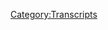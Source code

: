 {{DEFAULTSORT:
    #_TRANSCRIPT_0677:May 4, 2022
}}{{Transcript
    | title         = [[677: May 4, 2022]]
    | caption       = [https://knowledgefight.libsyn.com/677-may-4-2022 Listen to this episode on Libsyn]
    | episodeNumber = [[677: May 4, 2022|677]]
    | length        = 01:30:53
}}

{{MessageBox
    | header     = Warning: Bot Generated Content
    | text       = This transcript was automatically generated by transcription software and likely contains many mistakes and misattributions. Please check the audio for definitive quotes, attribution, and context.
    | image      = N3yvass4myg91.webp
    | imagewidth = 50px
    | id         = warning
}}

{{TranscriptBlock
    | name      = Unknown Speaker
    | timestamp = 00:00:00.000
    | text      = N-N-N-N-N-N-N-Knowledge Fight
}}

{{TranscriptBlock
    | name      = Unknown Speaker
    | timestamp = 00:00:12.960
    | text      = Dan and Jordan, I am sweating.
}}

{{TranscriptBlock
    | name      = Unknown Speaker
    | timestamp = 00:00:19.600
    | text      = Knowledgefight.com, it's time to pray.
}}

{{TranscriptBlock
    | name      = Unknown Speaker
    | timestamp = 00:00:21.399
    | text      = I have great respect for knowledgefight.
}}

{{TranscriptBlock
    | name      = Unknown Speaker
    | timestamp = 00:00:23.920
    | text      = Knowledgefight.
}}

{{TranscriptBlock
    | name      = Unknown Speaker
    | timestamp = 00:00:24.920
    | text      = I'm sick of them posing as if they're the good guys saying we are the bad guys.
}}

{{TranscriptBlock
    | name      = Unknown Speaker
    | timestamp = 00:00:29.359
    | text      = I love knowledgefight.
}}

{{TranscriptBlock
    | name      = Unknown Speaker
    | timestamp = 00:00:30.359
    | text      = Dan and Jordan, Knowledgefight.
}}

{{TranscriptBlock
    | name      = Unknown Speaker
    | timestamp = 00:00:32.320
    | text      = I need money.
}}

{{TranscriptBlock
    | name      = Unknown Speaker
    | timestamp = 00:00:38.479
    | text      = Andy and Candice.
}}

{{TranscriptBlock
    | name      = Unknown Speaker
    | timestamp = 00:00:42.200
    | text      = Stop it.
}}

{{TranscriptBlock
    | name      = Unknown Speaker
    | timestamp = 00:00:43.200
    | text      = Andy and Candice, Andy and Candice.
}}

{{TranscriptBlock
    | name      = Unknown Speaker
    | timestamp = 00:00:44.920
    | text      = It's time to pray.
}}

{{TranscriptBlock
    | name      = Unknown Speaker
    | timestamp = 00:00:46.520
    | text      = Andy and Candice, you're on the air.
}}

{{TranscriptBlock
    | name      = Unknown Speaker
    | timestamp = 00:00:48.140
    | text      = Thanks for holding.
}}

{{TranscriptBlock
    | name      = Unknown Speaker
    | timestamp = 00:00:49.140
    | text      = Hello Alex, I'm a fish drink caller, I'm a huge fan.
}}

{{TranscriptBlock
    | name      = Unknown Speaker
    | timestamp = 00:00:51.579
    | text      = I love your work.
}}

{{TranscriptBlock
    | name      = Unknown Speaker
    | timestamp = 00:00:53.259
    | text      = Knowledgefight.
}}

{{TranscriptBlock
    | name      = Unknown Speaker
    | timestamp = 00:00:54.259
    | text      = Knowledgefight.com.
}}

{{TranscriptBlock
    | name      = Unknown Speaker
    | timestamp = 00:00:55.259
    | text      = not knowledgefight.com I love you hey everybody welcome back to knowledgefight
}}

{{TranscriptBlock
    | name      = Unknown Speaker
    | timestamp = 00:01:01.020
    | text      = I'm Dan I'm Jordan we're couple dudes like to sit around worship at the altar of
}}

{{TranscriptBlock
    | name      = Unknown Speaker
    | timestamp = 00:01:04.140
    | text      = Selene and talk a little bit about Alex Jones oh indeed we are Dan Jordan Dan
}}

{{TranscriptBlock
    | name      = Unknown Speaker
    | timestamp = 00:01:08.379
    | text      = Jordan quick question for you sir what's your bright spot today my bright spot my
}}

{{TranscriptBlock
    | name      = Unknown Speaker
    | timestamp = 00:01:12.560
    | text      = dear boy is second chances caught you off guard there didn't I sorry I wasn't I wasn't
}}

{{TranscriptBlock
    | name      = Unknown Speaker
    | timestamp = 00:01:20.379
    | text      = expecting the foghorn leghorn I say I say I say my bright spot is second
}}

{{TranscriptBlock
    | name      = Unknown Speaker
    | timestamp = 00:01:28.659
    | text      = chances I am so a while back I had been very excited about the release of Hyrule
}}

{{TranscriptBlock
    | name      = Unknown Speaker
    | timestamp = 00:01:33.859
    | text      = warriors age of calamity oh oh you weren't talking about your dating
}}

{{TranscriptBlock
    | name      = Unknown Speaker
    | timestamp = 00:01:37.780
    | text      = service no okay dynasty warriors style game with the legend of Zelda characters
}}

{{TranscriptBlock
    | name      = Unknown Speaker
    | timestamp = 00:01:42.980
    | text      = I'm notoriously a big fan of Hyrule warriors the original one it's your
}}

{{TranscriptBlock
    | name      = Unknown Speaker
    | timestamp = 00:01:46.900
    | text      = style and I was strongly disappointed by age of calamity oh no that was when it
}}

{{TranscriptBlock
    | name      = Unknown Speaker
    | timestamp = 00:01:54.459
    | text      = was released and I played it for a little bit and then I put it down cuz I
}}

{{TranscriptBlock
    | name      = Unknown Speaker
    | timestamp = 00:01:57.700
    | text      = was like god this isn't scratching the itch I wanted to scratch right and I
}}

{{TranscriptBlock
    | name      = Unknown Speaker
    | timestamp = 00:02:01.859
    | text      = gave it some thought and I decided let's see if that's as bad as I thought it was
}}

{{TranscriptBlock
    | name      = Unknown Speaker
    | timestamp = 00:02:06.099
    | text      = and I went back to play a little bit of it I've been enjoying it so my bright
}}

{{TranscriptBlock
    | name      = Unknown Speaker
    | timestamp = 00:02:11.340
    | text      = spot is that it there's a there's a fair amount of fun gameplay in there that I
}}

{{TranscriptBlock
    | name      = Unknown Speaker
    | timestamp = 00:02:15.599
    | text      = did not give a fair shake to fantastic and I've dug it out of the mine I like
}}

{{TranscriptBlock
    | name      = Unknown Speaker
    | timestamp = 00:02:24.120
    | text      = this I like this bright spot we're we're trading off similar bright spots here
}}

{{TranscriptBlock
    | name      = Unknown Speaker
    | timestamp = 00:02:28.939
    | text      = and I'm not for me it's not second chances for me it's my 45th or sixth
}}

{{TranscriptBlock
    | name      = Unknown Speaker
    | timestamp = 00:02:34.379
    | text      = chance I'll say uh so you know I've we have talked about the games done quick
}}

{{TranscriptBlock
    | name      = Unknown Speaker
    | timestamp = 00:02:39.780
    | text      = in the past yes well there was a recent one done by the organizers of games on
}}

{{TranscriptBlock
    | name      = Unknown Speaker
    | timestamp = 00:02:46.900
    | text      = quick but it was all women called frame fatale I think or whatever it is and it
}}

{{TranscriptBlock
    | name      = Unknown Speaker
    | timestamp = 00:02:51.360
    | text      = was incredibly inclusive like super it was great it was fantastic and so
}}

{{TranscriptBlock
    | name      = Unknown Speaker
    | timestamp = 00:02:58.219
    | text      = somebody was playing Final Fantasy tactics my friend and I had to pick it
}}

{{TranscriptBlock
    | name      = Unknown Speaker
    | timestamp = 00:03:03.500
    | text      = back up yeah because this is my 47th or 48th playthrough I'm on 50 or 60
}}

{{TranscriptBlock
    | name      = Unknown Speaker
    | timestamp = 00:03:08.939
    | text      = playthroughs completed playthroughs yeah it is one of the greatest games and
}}

{{TranscriptBlock
    | name      = Unknown Speaker
    | timestamp = 00:03:14.860
    | text      = here's what's gonna happen whenever you bring up a game like this it's like when
}}

{{TranscriptBlock
    | name      = Unknown Speaker
    | timestamp = 00:03:17.939
    | text      = you bring up the wires right right right everybody who knows like everybody in
}}

{{TranscriptBlock
    | name      = Unknown Speaker
    | timestamp = 00:03:22.060
    | text      = the internet is gonna go like oh man Final Fantasy tactics is great and then
}}

{{TranscriptBlock
    | name      = Unknown Speaker
    | timestamp = 00:03:26.139
    | text      = somebody's gonna go like I've never played it and everybody's gonna pile on
}}

{{TranscriptBlock
    | name      = Unknown Speaker
    | timestamp = 00:03:29.340
    | text      = like what are you talking about see you in a week yeah exactly it's fantastic
}}

{{TranscriptBlock
    | name      = Unknown Speaker
    | timestamp = 00:03:34.180
    | text      = obscure references thrown at you it's amazing that game for me I think might
}}

{{TranscriptBlock
    | name      = Unknown Speaker
    | timestamp = 00:03:38.419
    | text      = be I don't know trying to think of like what if I played an excessive amount of
}}

{{TranscriptBlock
    | name      = Unknown Speaker
    | timestamp = 00:03:42.699
    | text      = time and I think it's got to be like one of the Pikmin games yeah you think so I
}}

{{TranscriptBlock
    | name      = Unknown Speaker
    | timestamp = 00:03:47.699
    | text      = played those a lot I've beaten them and played them through I don't know why
}}

{{TranscriptBlock
    | name      = Unknown Speaker
    | timestamp = 00:03:51.659
    | text      = that game is very charming for me right and then maybe eternal darkness I even
}}

{{TranscriptBlock
    | name      = Unknown Speaker
    | timestamp = 00:03:56.419
    | text      = played that in years and years but I definitely beat it a lot of time yeah
}}

{{TranscriptBlock
    | name      = Unknown Speaker
    | timestamp = 00:04:01.139
    | text      = yeah no I mean it's one of those games nobody went what you know you played
}}

{{TranscriptBlock
    | name      = Unknown Speaker
    | timestamp = 00:04:05.819
    | text      = you've played tactics games before you know like maybe know what it means I
}}

{{TranscriptBlock
    | name      = Unknown Speaker
    | timestamp = 00:04:10.460
    | text      = mean it's like a board structure you know like there's a combat situation
}}

{{TranscriptBlock
    | name      = Unknown Speaker
    | timestamp = 00:04:14.620
    | text      = civilization where a little bit like that but not hexagonal it's a it's
}}

{{TranscriptBlock
    | name      = Unknown Speaker
    | timestamp = 00:04:18.660
    | text      = regular regular it's square rectangular does it play out like a RPG like a
}}

{{TranscriptBlock
    | name      = Unknown Speaker
    | timestamp = 00:04:26.339
    | text      = standard RPG literally there are turns it plays out more like a chess game you
}}

{{TranscriptBlock
    | name      = Unknown Speaker
    | timestamp = 00:04:30.939
    | text      = know you have these characters who can move in certain ways and do certain
}}

{{TranscriptBlock
    | name      = Unknown Speaker
    | timestamp = 00:04:34.579
    | text      = things and then you have an enemy that can do the same or different and then
}}

{{TranscriptBlock
    | name      = Unknown Speaker
    | timestamp = 00:04:38.860
    | text      = you figure out a way to get it's like risk it's a little bit like that I mean
}}

{{TranscriptBlock
    | name      = Unknown Speaker
    | timestamp = 00:04:42.500
    | text      = it's hard to explain button I have talked to people who have never played
}}

{{TranscriptBlock
    | name      = Unknown Speaker
    | timestamp = 00:04:46.060
    | text      = another game it's similar to this at all yeah of it it's the only type I don't I
}}

{{TranscriptBlock
    | name      = Unknown Speaker
    | timestamp = 00:04:50.459
    | text      = don't it doesn't sound wildly familiar to me yeah the the style I may I may
}}

{{TranscriptBlock
    | name      = Unknown Speaker
    | timestamp = 00:04:54.980
    | text      = give it a try at some point see if I can get absorbed into your nonsense world
}}

{{TranscriptBlock
    | name      = Unknown Speaker
    | timestamp = 00:04:58.540
    | text      = you'll see all right well I need anything to absorb me from this nonsense
}}

{{TranscriptBlock
    | name      = Unknown Speaker
    | timestamp = 00:05:03.300
    | text      = world hey oh nice so we were we had every intention of doing a Wednesday
}}

{{TranscriptBlock
    | name      = Unknown Speaker
    | timestamp = 00:05:08.220
    | text      = episode snake on that snake we were fucking raring to go especially I mean
}}

{{TranscriptBlock
    | name      = Unknown Speaker
    | timestamp = 00:05:12.899
    | text      = given the last couple modern-day episodes there was something worth
}}

{{TranscriptBlock
    | name      = Unknown Speaker
    | timestamp = 00:05:16.420
    | text      = paying attention to that was we're all gonna die goodbye my dear friends right
}}

{{TranscriptBlock
    | name      = Unknown Speaker
    | timestamp = 00:05:21.980
    | text      = smash cut to it was a troubling little shift yeah who dies in the apocalypse is
}}

{{TranscriptBlock
    | name      = Unknown Speaker
    | timestamp = 00:05:37.620
    | text      = very dependent on who has a million or not a million dollars at any point yeah
}}

{{TranscriptBlock
    | name      = Unknown Speaker
    | timestamp = 00:05:42.699
    | text      = so I you know checked in on Monday and the show wasn't really anything
}}

{{TranscriptBlock
    | name      = Unknown Speaker
    | timestamp = 00:05:47.500
    | text      = interesting it was kind of snooze sure and so for Wednesday I was thinking you
}}

{{TranscriptBlock
    | name      = Unknown Speaker
    | timestamp = 00:05:53.100
    | text      = know try and get a wacky Wednesday together or do a 2003 episode something
}}

{{TranscriptBlock
    | name      = Unknown Speaker
    | timestamp = 00:05:58.779
    | text      = and then of course what happened well I haven't read the news in six weeks I
}}

{{TranscriptBlock
    | name      = Unknown Speaker
    | timestamp = 00:06:04.459
    | text      = don't know you might want to sit down I might need to the you know the the
}}

{{TranscriptBlock
    | name      = Unknown Speaker
    | timestamp = 00:06:08.899
    | text      = Supreme Court released that or I guess they didn't release it they strongly did
}}

{{TranscriptBlock
    | name      = Unknown Speaker
    | timestamp = 00:06:14.019
    | text      = not release the draft opinion about overturning Roe v. Wade right forever
}}

{{TranscriptBlock
    | name      = Unknown Speaker
    | timestamp = 00:06:19.379
    | text      = which is some some bullshit I mean listen it's 2022 and I want my legal
}}

{{TranscriptBlock
    | name      = Unknown Speaker
    | timestamp = 00:06:26.779
    | text      = opinions to reference people who've burned witches that's what I want I want
}}

{{TranscriptBlock
    | name      = Unknown Speaker
    | timestamp = 00:06:31.540
    | text      = to make sure that we keep a continuity between the past and the present
}}

{{TranscriptBlock
    | name      = Unknown Speaker
    | timestamp = 00:06:35.860
    | text      = u.s. verse goody Proctor I don't think goody Proctor was somebody burger yeah
}}

{{TranscriptBlock
    | name      = Unknown Speaker
    | timestamp = 00:06:45.300
    | text      = who am I thinking of Cory well I was court you know he was a guy who got
}}

{{TranscriptBlock
    | name      = Unknown Speaker
    | timestamp = 00:06:50.540
    | text      = crushed oh no any time I go right back to Witchfinder General in Britain in
}}

{{TranscriptBlock
    | name      = Unknown Speaker
    | timestamp = 00:06:55.899
    | text      = like the 1700s I got nothing yeah so it's bad times and you know obviously
}}

{{TranscriptBlock
    | name      = Unknown Speaker
    | timestamp = 00:07:02.100
    | text      = I'm curious to see what Alex thinks about that and so Wednesday what we were
}}

{{TranscriptBlock
    | name      = Unknown Speaker
    | timestamp = 00:07:07.579
    | text      = gonna do for that was because the news broke Monday evening sure we were going
}}

{{TranscriptBlock
    | name      = Unknown Speaker
    | timestamp = 00:07:11.420
    | text      = to cover Tuesday's show for Wednesday which we would have recorded on Tuesday
}}

{{TranscriptBlock
    | name      = Unknown Speaker
    | timestamp = 00:07:16.139
    | text      = immediately turned it around instantaneously it would have been a
}}

{{TranscriptBlock
    | name      = Unknown Speaker
    | timestamp = 00:07:19.660
    | text      = real hassle but it would have been worth it unfortunately Owen Troyer was in
}}

{{TranscriptBlock
    | name      = Unknown Speaker
    | timestamp = 00:07:23.519
    | text      = studio who gives a fuck right but he did I gotta say you know watching a
}}

{{TranscriptBlock
    | name      = Unknown Speaker
    | timestamp = 00:07:29.339
    | text      = little bit of that and seeing some of the responses on social media and seeing
}}

{{TranscriptBlock
    | name      = Unknown Speaker
    | timestamp = 00:07:33.860
    | text      = some of the you know video titles and posting on infowars I would be lying if
}}

{{TranscriptBlock
    | name      = Unknown Speaker
    | timestamp = 00:07:38.279
    | text      = I said it didn't sort of trigger some of that stuff from a lady 17 whenever they
}}

{{TranscriptBlock
    | name      = Unknown Speaker
    | timestamp = 00:07:43.139
    | text      = were laughing in our 2016 the election night laughing at people who were
}}

{{TranscriptBlock
    | name      = Unknown Speaker
    | timestamp = 00:07:48.500
    | text      = sincerely worried about being in danger because of rights being taken right and
}}

{{TranscriptBlock
    | name      = Unknown Speaker
    | timestamp = 00:07:55.459
    | text      = you know I obviously it wasn't as impactful and severe as that shock that
}}

{{TranscriptBlock
    | name      = Unknown Speaker
    | timestamp = 00:08:01.540
    | text      = evening perhaps that image but there were shades of it and it kind of made me
}}

{{TranscriptBlock
    | name      = Unknown Speaker
    | timestamp = 00:08:06.100
    | text      = a little bit grossed out I mean it's tough to exist in a space where you know
}}

{{TranscriptBlock
    | name      = Unknown Speaker
    | timestamp = 00:08:11.100
    | text      = that somebody just handed down a death sentence as sure and as certain as if
}}

{{TranscriptBlock
    | name      = Unknown Speaker
    | timestamp = 00:08:16.819
    | text      = they pulled a fucking gun but you know it's not gonna happen right away so you
}}

{{TranscriptBlock
    | name      = Unknown Speaker
    | timestamp = 00:08:24.420
    | text      = don't know who it is and so you don't worry about sure yeah and then even on
}}

{{TranscriptBlock
    | name      = Unknown Speaker
    | timestamp = 00:08:28.360
    | text      = top of that you have the the ominous portent of various other Supreme Court
}}

{{TranscriptBlock
    | name      = Unknown Speaker
    | timestamp = 00:08:34.100
    | text      = decisions that could be eroded very easily and you know it's it's a bummer
}}

{{TranscriptBlock
    | name      = Unknown Speaker
    | timestamp = 00:08:41.460
    | text      = and I think that's putting it way too lightly yeah and I don't know if I have
}}

{{TranscriptBlock
    | name      = Unknown Speaker
    | timestamp = 00:08:45.740
    | text      = some of the correct words necessarily to describe the response oh boy I don't
}}

{{TranscriptBlock
    | name      = Unknown Speaker
    | timestamp = 00:08:51.019
    | text      = know genociders so Alex got back into studio yeah and so we're gonna go over
}}

{{TranscriptBlock
    | name      = Unknown Speaker
    | timestamp = 00:08:57.779
    | text      = his response here some of it but I don't think you'll be able to predict some of
}}

{{TranscriptBlock
    | name      = Unknown Speaker
    | timestamp = 00:09:02.940
    | text      = it quite predictable yeah I would imagine that is the way to go one thing
}}

{{TranscriptBlock
    | name      = Unknown Speaker
    | timestamp = 00:09:06.940
    | text      = I got to give it up to him for no no not doing that no but I was kind of
}}

{{TranscriptBlock
    | name      = Unknown Speaker
    | timestamp = 00:09:11.500
    | text      = surprised I was gonna tell you in advance uh-huh he's not really all that
}}

{{TranscriptBlock
    | name      = Unknown Speaker
    | timestamp = 00:09:14.620
    | text      = focused on who leaked the decision right for him that's the right-wing this is
}}

{{TranscriptBlock
    | name      = Unknown Speaker
    | timestamp = 00:09:24.580
    | text      = the most unpopular thing we were ever going to do but look okay but I mean how
}}

{{TranscriptBlock
    | name      = Unknown Speaker
    | timestamp = 00:09:29.000
    | text      = could they leak it right it's worse than January this is the worst thing that's
}}

{{TranscriptBlock
    | name      = Unknown Speaker
    | timestamp = 00:09:32.820
    | text      = ever happened yes at least you know I get I get what you're saying about you
}}

{{TranscriptBlock
    | name      = Unknown Speaker
    | timestamp = 00:09:37.720
    | text      = don't have to give it up for him and I agree no but it is surprising to me that
}}

{{TranscriptBlock
    | name      = Unknown Speaker
    | timestamp = 00:09:41.019
    | text      = he didn't just jump on that totally easy you could yell about that for a while
}}

{{TranscriptBlock
    | name      = Unknown Speaker
    | timestamp = 00:09:44.779
    | text      = the sanctity of the court and all that nonsense oh my god but yeah that doesn't
}}

{{TranscriptBlock
    | name      = Unknown Speaker
    | timestamp = 00:09:48.899
    | text      = really factor in too heavily but we'll see what does in a moment but first we
}}

{{TranscriptBlock
    | name      = Unknown Speaker
    | timestamp = 00:09:53.299
    | text      = have to say hello to some new one oh that's a great idea so first Spencer and
}}

{{TranscriptBlock
    | name      = Unknown Speaker
    | timestamp = 00:09:56.299
    | text      = Chris get on disc thank you so much you are now policy wonk I'm a policy wonk
}}

{{TranscriptBlock
    | name      = Unknown Speaker
    | timestamp = 00:10:00.340
    | text      = thank you very much next this might be cockney rhyming slang oh and Troyer's
}}

{{TranscriptBlock
    | name      = Unknown Speaker
    | timestamp = 00:10:04.779
    | text      = broken lawyer thank you so much you are now policy wonk I'm a policy wonk thank
}}

{{TranscriptBlock
    | name      = Unknown Speaker
    | timestamp = 00:10:09.980
    | text      = you that's called it that's just called a better call Saul I think yeah next
}}

{{TranscriptBlock
    | name      = Unknown Speaker
    | timestamp = 00:10:13.320
    | text      = John from downtown Canada thank you so much you're now policy wonk I'm a policy
}}

{{TranscriptBlock
    | name      = Unknown Speaker
    | timestamp = 00:10:17.419
    | text      = wonk thank you John okay next Jared Walsh is an all-star thank you so much
}}

{{TranscriptBlock
    | name      = Unknown Speaker
    | timestamp = 00:10:20.940
    | text      = you're now a policy wonk I'm a policy wonk thank you very much you next TVP
}}

{{TranscriptBlock
    | name      = Unknown Speaker
    | timestamp = 00:10:25.340
    | text      = and Ginny T. sitting in a tree KSS ing I screwed up the rhyme structure of that
}}

{{TranscriptBlock
    | name      = Unknown Speaker
    | timestamp = 00:10:29.940
    | text      = now you did great no policy wonk I'm a policy wonk thank you very much okay
}}

{{TranscriptBlock
    | name      = Unknown Speaker
    | timestamp = 00:10:33.820
    | text      = next Alex Jones is a globalist thank you so much you're now policy wonk I'm a
}}

{{TranscriptBlock
    | name      = Unknown Speaker
    | timestamp = 00:10:37.340
    | text      = policy wonk thank you very much next Andy in Kansas sounds a lot like ambient
}}

{{TranscriptBlock
    | name      = Unknown Speaker
    | timestamp = 00:10:41.299
    | text      = candy thank you so much you're now policy wonk I'm a policy wonk thank you
}}

{{TranscriptBlock
    | name      = Unknown Speaker
    | timestamp = 00:10:44.580
    | text      = very much and I started listening while applying to public health grad schools
}}

{{TranscriptBlock
    | name      = Unknown Speaker
    | timestamp = 00:10:49.139
    | text      = now I'm an actual Health Department policy wonk thank you so much you are a
}}

{{TranscriptBlock
    | name      = Unknown Speaker
    | timestamp = 00:10:52.759
    | text      = policy wonk I'm a policy wonk thank you very much thank you all right so we
}}

{{TranscriptBlock
    | name      = Unknown Speaker
    | timestamp = 00:10:58.500
    | text      = start off here at the beginning of Alex's show and here is what he is got
}}

{{TranscriptBlock
    | name      = Unknown Speaker
    | timestamp = 00:11:02.980
    | text      = going on okay
}}

{{TranscriptBlock
    | name      = Unknown Speaker
    | timestamp = 00:11:08.259
    | text      = abortion Biden says the quiet part out loud but more and more people like
}}

{{TranscriptBlock
    | name      = Unknown Speaker
    | timestamp = 00:11:15.279
    | text      = Gloria Steinem of the Central Intelligence Agency on record wear shirts
}}

{{TranscriptBlock
    | name      = Unknown Speaker
    | timestamp = 00:11:19.779
    | text      = saying I had an abortion and I'll do it again and they talk about how they like
}}

{{TranscriptBlock
    | name      = Unknown Speaker
    | timestamp = 00:11:23.340
    | text      = it how it made them feel good and how it empowers them to kill their child this
}}

{{TranscriptBlock
    | name      = Unknown Speaker
    | timestamp = 00:11:28.100
    | text      = is not a minority of these leftist women this is the majority of them have been
}}

{{TranscriptBlock
    | name      = Unknown Speaker
    | timestamp = 00:11:33.980
    | text      = basically endowed with the satanic spirit of when they aborted their baby
}}

{{TranscriptBlock
    | name      = Unknown Speaker
    | timestamp = 00:11:37.980
    | text      = because they were lied to that it wasn't a human instead of having the Holy
}}

{{TranscriptBlock
    | name      = Unknown Speaker
    | timestamp = 00:11:41.179
    | text      = Spirit soften their heart and repent of it and say I'm not gonna be part of this
}}

{{TranscriptBlock
    | name      = Unknown Speaker
    | timestamp = 00:11:45.460
    | text      = anymore they said no I'm glad I did it and you see the leftist ideology now
}}

{{TranscriptBlock
    | name      = Unknown Speaker
    | timestamp = 00:11:50.980
    | text      = becoming purely satanic because its roots were always satanic oh man the
}}

{{TranscriptBlock
    | name      = Unknown Speaker
    | timestamp = 00:11:55.539
    | text      = left wing has always been satanic man yeah so refreshing to see a voice who's
}}

{{TranscriptBlock
    | name      = Unknown Speaker
    | timestamp = 00:11:59.259
    | text      = above the left-right paradigm you know in his entire career he has been too
}}

{{TranscriptBlock
    | name      = Unknown Speaker
    | timestamp = 00:12:02.740
    | text      = yeah yeah shooting all the way the whole time I just wanted to make sure
}}

{{TranscriptBlock
    | name      = Unknown Speaker
    | timestamp = 00:12:05.940
    | text      = everybody knew that he's above the left-right paradigm also Biden didn't say
}}

{{TranscriptBlock
    | name      = Unknown Speaker
    | timestamp = 00:12:09.740
    | text      = that shit it's a little weird though but I kind of there's something kind of
}}

{{TranscriptBlock
    | name      = Unknown Speaker
    | timestamp = 00:12:16.179
    | text      = simple about Alex's position that I can appreciate on one level his opposition
}}

{{TranscriptBlock
    | name      = Unknown Speaker
    | timestamp = 00:12:20.820
    | text      = to reproductive health care is so clearly not based in rationality or a
}}

{{TranscriptBlock
    | name      = Unknown Speaker
    | timestamp = 00:12:24.500
    | text      = political position like it's purely a product of religious zealotry there is
}}

{{TranscriptBlock
    | name      = Unknown Speaker
    | timestamp = 00:12:29.259
    | text      = no responsibility to argue with a position like the one he holds because
}}

{{TranscriptBlock
    | name      = Unknown Speaker
    | timestamp = 00:12:32.659
    | text      = there's literally nothing you can say that would dissuade him from thinking
}}

{{TranscriptBlock
    | name      = Unknown Speaker
    | timestamp = 00:12:35.820
    | text      = that you're just Satan trying to seduce him away from righteousness real-world
}}

{{TranscriptBlock
    | name      = Unknown Speaker
    | timestamp = 00:12:39.500
    | text      = people get hurt now you're Satan okay fair enough I suspect that a lot of
}}

{{TranscriptBlock
    | name      = Unknown Speaker
    | timestamp = 00:12:43.259
    | text      = people on his side hold similar positions but they pretend that they're
}}

{{TranscriptBlock
    | name      = Unknown Speaker
    | timestamp = 00:12:45.980
    | text      = driven by some kind of political belief to gain the appearance of respectability
}}

{{TranscriptBlock
    | name      = Unknown Speaker
    | timestamp = 00:12:50.100
    | text      = and make people trick people into thinking that there's a point in arguing
}}

{{TranscriptBlock
    | name      = Unknown Speaker
    | timestamp = 00:12:53.620
    | text      = with them and with Alex there is no point it's very clear it's just I have
}}

{{TranscriptBlock
    | name      = Unknown Speaker
    | timestamp = 00:12:58.860
    | text      = wacky fundamentalist religious ideas about this and I will not be swayed Dan
}}

{{TranscriptBlock
    | name      = Unknown Speaker
    | timestamp = 00:13:03.860
    | text      = I mean it's almost like and and I'm gonna follow this up and this is gonna
}}

{{TranscriptBlock
    | name      = Unknown Speaker
    | timestamp = 00:13:08.779
    | text      = sound crazy to me but in 2022 I think there are only bad faith conversations
}}

{{TranscriptBlock
    | name      = Unknown Speaker
    | timestamp = 00:13:13.899
    | text      = about abortion if they aren't I'm using it to hurt women or I'm using it because
}}

{{TranscriptBlock
    | name      = Unknown Speaker
    | timestamp = 00:13:18.340
    | text      = I believe God makes me want to do that there is no other conversation I mean
}}

{{TranscriptBlock
    | name      = Unknown Speaker
    | timestamp = 00:13:22.940
    | text      = look I obviously I don't really believe that this is entirely even honest because
}}

{{TranscriptBlock
    | name      = Unknown Speaker
    | timestamp = 00:13:28.299
    | text      = I don't believe Alex is fully I don't think it's fully good faith but it is
}}

{{TranscriptBlock
    | name      = Unknown Speaker
    | timestamp = 00:13:36.899
    | text      = clearly an indication of a dead end yeah and so like you know there's no point
}}

{{TranscriptBlock
    | name      = Unknown Speaker
    | timestamp = 00:13:41.659
    | text      = who cares no this is your belief I find it abhorrent absolutely fuck you you're
}}

{{TranscriptBlock
    | name      = Unknown Speaker
    | timestamp = 00:13:46.700
    | text      = a monster so Alex discusses his experience with abortion and as we know
}}

{{TranscriptBlock
    | name      = Unknown Speaker
    | timestamp = 00:13:51.100
    | text      = from listening to the show as much as we have Alex has paid for at least 10 maybe
}}

{{TranscriptBlock
    | name      = Unknown Speaker
    | timestamp = 00:13:56.899
    | text      = more so so here's what he's gonna do oh I can see this clearly so what he's
}}

{{TranscriptBlock
    | name      = Unknown Speaker
    | timestamp = 00:14:01.659
    | text      = gonna do is he's gonna wrestle with his current life now and if abortion were
}}

{{TranscriptBlock
    | name      = Unknown Speaker
    | timestamp = 00:14:06.460
    | text      = illegal whenever he wanted to get them so his life he would never have made it
}}

{{TranscriptBlock
    | name      = Unknown Speaker
    | timestamp = 00:14:10.779
    | text      = to the position that he's in if there weren't reproductive health choices that
}}

{{TranscriptBlock
    | name      = Unknown Speaker
    | timestamp = 00:14:14.860
    | text      = were capable of the women that he impregnated over and over and over again
}}

{{TranscriptBlock
    | name      = Unknown Speaker
    | timestamp = 00:14:18.779
    | text      = his life would be fucked up right no instead actually conversely what he
}}

{{TranscriptBlock
    | name      = Unknown Speaker
    | timestamp = 00:14:23.379
    | text      = tends to do and I've heard this on a number of occasions is because he was
}}

{{TranscriptBlock
    | name      = Unknown Speaker
    | timestamp = 00:14:26.879
    | text      = able to access these reproductive health choices sure he now has the luxury of
}}

{{TranscriptBlock
    | name      = Unknown Speaker
    | timestamp = 00:14:32.820
    | text      = being able to romanticize the idea of what if these kids were alive right
}}

{{TranscriptBlock
    | name      = Unknown Speaker
    | timestamp = 00:14:37.179
    | text      = right what if I did have 14 children right all right he gets to be a long-haul trucker
}}

{{TranscriptBlock
    | name      = Unknown Speaker
    | timestamp = 00:14:41.980
    | text      = he gets to play that game because he did get the benefit of these policies that
}}

{{TranscriptBlock
    | name      = Unknown Speaker
    | timestamp = 00:14:46.860
    | text      = he is so against I think you might have actually argued me all the way to the
}}

{{TranscriptBlock
    | name      = Unknown Speaker
    | timestamp = 00:14:51.019
    | text      = side of being like if Alex had not been able to get abortions we wouldn't have
}}

{{TranscriptBlock
    | name      = Unknown Speaker
    | timestamp = 00:14:54.980
    | text      = had Alex and we would have had another long-haul trucker well I think that
}}

{{TranscriptBlock
    | name      = Unknown Speaker
    | timestamp = 00:15:00.340
    | text      = doesn't justify anything no bad argument it is so here's Alex talking about how
}}

{{TranscriptBlock
    | name      = Unknown Speaker
    | timestamp = 00:15:06.379
    | text      = he got off the the the abortion wagon let's say I was touched by the Holy
}}

{{TranscriptBlock
    | name      = Unknown Speaker
    | timestamp = 00:15:11.620
    | text      = Spirit when I was about 18 19 and had nightmares about it and really was upset
}}

{{TranscriptBlock
    | name      = Unknown Speaker
    | timestamp = 00:15:17.899
    | text      = and and said I'm not gonna sit there and just shell out 300 bucks every time I
}}

{{TranscriptBlock
    | name      = Unknown Speaker
    | timestamp = 00:15:24.299
    | text      = get a check pregnant because even if I'll just even when I work on them and
}}

{{TranscriptBlock
    | name      = Unknown Speaker
    | timestamp = 00:15:28.019
    | text      = stuff back then I was so fertile I could look at a woman and get him pregnant and
}}

{{TranscriptBlock
    | name      = Unknown Speaker
    | timestamp = 00:15:31.179
    | text      = that's how science works I mean I still have I'm 48 years old but the point is
}}

{{TranscriptBlock
    | name      = Unknown Speaker
    | timestamp = 00:15:37.100
    | text      = gross that my dad confronted me when I was about 17 I was about to move out of
}}

{{TranscriptBlock
    | name      = Unknown Speaker
    | timestamp = 00:15:44.100
    | text      = the house and I needed money he goes oh you need you need 300 bucks again let me
}}

{{TranscriptBlock
    | name      = Unknown Speaker
    | timestamp = 00:15:49.340
    | text      = guess you kill another one of my grandchildren they said you need to stop
}}

{{TranscriptBlock
    | name      = Unknown Speaker
    | timestamp = 00:15:54.460
    | text      = it real proud of you dad stop killing my grandchildren I appreciate you can grab
}}

{{TranscriptBlock
    | name      = Unknown Speaker
    | timestamp = 00:15:59.139
    | text      = another I'm really intensely set that off and me and my soul in my mind that
}}

{{TranscriptBlock
    | name      = Unknown Speaker
    | timestamp = 00:16:07.500
    | text      = what I'd done was wrong okay this is I deserves an award can we not like this
}}

{{TranscriptBlock
    | name      = Unknown Speaker
    | timestamp = 00:16:16.620
    | text      = is the type of short clip that reveals all of the things that they assume are
}}

{{TranscriptBlock
    | name      = Unknown Speaker
    | timestamp = 00:16:21.419
    | text      = just acceptable like we don't need to worry about things you know like my dad
}}

{{TranscriptBlock
    | name      = Unknown Speaker
    | timestamp = 00:16:25.740
    | text      = was like hey I need some money so my dad was going to give me money at no point
}}

{{TranscriptBlock
    | name      = Unknown Speaker
    | timestamp = 00:16:30.539
    | text      = in time is he like well what if my dad didn't give me money right what if he
}}

{{TranscriptBlock
    | name      = Unknown Speaker
    | timestamp = 00:16:34.419
    | text      = didn't have that money to give me at no point does that occur to him nope nope
}}

{{TranscriptBlock
    | name      = Unknown Speaker
    | timestamp = 00:16:38.139
    | text      = no doesn't matter yeah I I just I also just think that this this belies like a
}}

{{TranscriptBlock
    | name      = Unknown Speaker
    | timestamp = 00:16:44.639
    | text      = really I mean it's pretty fucked up the dynamics here he's describing are just
}}

{{TranscriptBlock
    | name      = Unknown Speaker
    | timestamp = 00:16:50.019
    | text      = like yeah right yeah clearly you clearly have a lot more feelings about this that
}}

{{TranscriptBlock
    | name      = Unknown Speaker
    | timestamp = 00:16:54.820
    | text      = have nothing to do with the policy of reproductive health care yeah that maybe
}}

{{TranscriptBlock
    | name      = Unknown Speaker
    | timestamp = 00:16:59.100
    | text      = you should unpack in a therapeutic setting instead of drinking them away
}}

{{TranscriptBlock
    | name      = Unknown Speaker
    | timestamp = 00:17:03.340
    | text      = you know maybe maybe the world would be a better place and you would stop seeing
}}

{{TranscriptBlock
    | name      = Unknown Speaker
    | timestamp = 00:17:07.180
    | text      = demons everywhere if you took care of yourself if you really engage with what
}}

{{TranscriptBlock
    | name      = Unknown Speaker
    | timestamp = 00:17:12.700
    | text      = he's just said as a thing that's true man I don't want to pull that thread
}}

{{TranscriptBlock
    | name      = Unknown Speaker
    | timestamp = 00:17:17.619
    | text      = there's some darker shit behind that of course but that's for a therapist to
}}

{{TranscriptBlock
    | name      = Unknown Speaker
    | timestamp = 00:17:21.660
    | text      = deal with no right unfortunately you'd probably start talking about it go to
}}

{{TranscriptBlock
    | name      = Unknown Speaker
    | timestamp = 00:17:26.420
    | text      = therapy because then he'd be like my therapist said after I told him about
}}

{{TranscriptBlock
    | name      = Unknown Speaker
    | timestamp = 00:17:29.819
    | text      = this if we've all we'd be fine at a certain point that would be too much jump
}}

{{TranscriptBlock
    | name      = Unknown Speaker
    | timestamp = 00:17:34.660
    | text      = over to the home shopping network sure so Alex gets back to that clip of Biden
}}

{{TranscriptBlock
    | name      = Unknown Speaker
    | timestamp = 00:17:43.220
    | text      = that he mentioned where he said killing your baby sure sure sure sure he has
}}

{{TranscriptBlock
    | name      = Unknown Speaker
    | timestamp = 00:17:47.500
    | text      = not heard this clip that's a surprise yeah and so he sets it up as if it is
}}

{{TranscriptBlock
    | name      = Unknown Speaker
    | timestamp = 00:17:51.900
    | text      = Biden saying killing your which he didn't do but unfortunately yeah mm-hmm
}}

{{TranscriptBlock
    | name      = Unknown Speaker
    | timestamp = 00:17:55.819
    | text      = and so let's go to a few of these clips here is Biden saying the quiet part out
}}

{{TranscriptBlock
    | name      = Unknown Speaker
    | timestamp = 00:17:59.980
    | text      = loud and this is really hurting them bad where he says well to share it for
}}

{{TranscriptBlock
    | name      = Unknown Speaker
    | timestamp = 00:18:04.819
    | text      = yourself what a hero so you heard it right there ladies and gentlemen the
}}

{{TranscriptBlock
    | name      = Unknown Speaker
    | timestamp = 00:18:29.380
    | text      = quote the decision to abort a child the decision to abort is actually murder
}}

{{TranscriptBlock
    | name      = Unknown Speaker
    | timestamp = 00:18:38.220
    | text      = surprisingly he says the decision to abort is a decision to abort a child is
}}

{{TranscriptBlock
    | name      = Unknown Speaker
    | timestamp = 00:18:43.779
    | text      = the quote Wow some leftist yeah let's jump to such
}}

{{TranscriptBlock
    | name      = Unknown Speaker
    | timestamp = 00:18:47.940
    | text      = it let's get off this that was a little that was a little fumbly there now
}}

{{TranscriptBlock
    | name      = Unknown Speaker
    | timestamp = 00:18:51.500
    | text      = here's what's going on is that the quiet part loud issue that are like he's
}}

{{TranscriptBlock
    | name      = Unknown Speaker
    | timestamp = 00:18:56.720
    | text      = reading and headlines right refers to Biden referring to this as a child right
}}

{{TranscriptBlock
    | name      = Unknown Speaker
    | timestamp = 00:19:01.579
    | text      = not the killing no no no Alex has misinterpreted this headline and he's
}}

{{TranscriptBlock
    | name      = Unknown Speaker
    | timestamp = 00:19:06.059
    | text      = overselling it like you know it's it's that Biden called a fetus a child
}}

{{TranscriptBlock
    | name      = Unknown Speaker
    | timestamp = 00:19:11.059
    | text      = exactly there we go and Alex has fumbled this so badly that he this is how it
}}

{{TranscriptBlock
    | name      = Unknown Speaker
    | timestamp = 00:19:15.859
    | text      = comes out also every time out of disaster the quiet part loud he owes me
}}

{{TranscriptBlock
    | name      = Unknown Speaker
    | timestamp = 00:19:19.180
    | text      = $5 true it's true is trademarked yeah so Alex has some shocking news to report
}}

{{TranscriptBlock
    | name      = Unknown Speaker
    | timestamp = 00:19:25.299
    | text      = more than ten states like California New York have laws to kill babies up to
}}

{{TranscriptBlock
    | name      = Unknown Speaker
    | timestamp = 00:19:30.700
    | text      = after they're born when you sign on to the Democrats what time sign on to
}}

{{TranscriptBlock
    | name      = Unknown Speaker
    | timestamp = 00:19:35.119
    | text      = Satanist we started to kill two weeks viable healthy children when there's
}}

{{TranscriptBlock
    | name      = Unknown Speaker
    | timestamp = 00:19:39.339
    | text      = even more people out there that want to adopt and there are abortions these
}}

{{TranscriptBlock
    | name      = Unknown Speaker
    | timestamp = 00:19:42.220
    | text      = people with the power over human life and not just babies they want to kill
}}

{{TranscriptBlock
    | name      = Unknown Speaker
    | timestamp = 00:19:45.259
    | text      = the old people they want to kill you that's what the vaccines all about stay
}}

{{TranscriptBlock
    | name      = Unknown Speaker
    | timestamp = 00:19:48.140
    | text      = with us that was wide-ranging that's covered all of the people named those
}}

{{TranscriptBlock
    | name      = Unknown Speaker
    | timestamp = 00:19:53.380
    | text      = ten-plus states yeah show me the bills or shut the fuck up yeah no shit this is
}}

{{TranscriptBlock
    | name      = Unknown Speaker
    | timestamp = 00:19:59.220
    | text      = ridiculous fuck off yeah it's I I would take as much offense I believe mmm if
}}

{{TranscriptBlock
    | name      = Unknown Speaker
    | timestamp = 00:20:06.420
    | text      = someone whose political beliefs I agreed with spoke this loosely oh about issues
}}

{{TranscriptBlock
    | name      = Unknown Speaker
    | timestamp = 00:20:11.779
    | text      = that mattered absurd yes even if they were even if they were theoretically
}}

{{TranscriptBlock
    | name      = Unknown Speaker
    | timestamp = 00:20:16.500
    | text      = right you know like oh okay abortion being legal is an overwhelmingly popular
}}

{{TranscriptBlock
    | name      = Unknown Speaker
    | timestamp = 00:20:21.859
    | text      = concept I'll tell you that because six thousand states have signed it into a
}}

{{TranscriptBlock
    | name      = Unknown Speaker
    | timestamp = 00:20:25.900
    | text      = constitutional amendment fuck off you know yeah it's it's irresponsible and
}}

{{TranscriptBlock
    | name      = Unknown Speaker
    | timestamp = 00:20:30.700
    | text      = presenting a fictional world for his audience to be very afraid of now Alex
}}

{{TranscriptBlock
    | name      = Unknown Speaker
    | timestamp = 00:20:35.900
    | text      = makes some statements about the choice to abort pregnancy sure it's a woman's
}}

{{TranscriptBlock
    | name      = Unknown Speaker
    | timestamp = 00:20:43.059
    | text      = own and he has no well it's between a person and God I was not expecting God
}}

{{TranscriptBlock
    | name      = Unknown Speaker
    | timestamp = 00:20:48.480
    | text      = to be involved nope I believe that everything is between God and man God
}}

{{TranscriptBlock
    | name      = Unknown Speaker
    | timestamp = 00:20:54.019
    | text      = and humans God and woman and you know of a woman wants to go to some killer and
}}

{{TranscriptBlock
    | name      = Unknown Speaker
    | timestamp = 00:21:02.819
    | text      = have her baby killed that's between you and God and the Supreme Court's about to
}}

{{TranscriptBlock
    | name      = Unknown Speaker
    | timestamp = 00:21:07.420
    | text      = rule that under the federalist system it's up to the states and I agree with
}}

{{TranscriptBlock
    | name      = Unknown Speaker
    | timestamp = 00:21:10.700
    | text      = that but it's not enough for Democrats they want to be able to go anywhere they
}}

{{TranscriptBlock
    | name      = Unknown Speaker
    | timestamp = 00:21:15.059
    | text      = want and have them anytime and they're the same people that want to kill as
}}

{{TranscriptBlock
    | name      = Unknown Speaker
    | timestamp = 00:21:20.500
    | text      = many children as they can want to euthanize the old people and they also
}}

{{TranscriptBlock
    | name      = Unknown Speaker
    | timestamp = 00:21:23.339
    | text      = want access to your children and make them wear masks and make them take
}}

{{TranscriptBlock
    | name      = Unknown Speaker
    | timestamp = 00:21:26.660
    | text      = deadly shots and brainwash them into lifestyles where they won't be happy or
}}

{{TranscriptBlock
    | name      = Unknown Speaker
    | timestamp = 00:21:31.019
    | text      = healthy or part of a nuclear family seems to be suggesting that people like
}}

{{TranscriptBlock
    | name      = Unknown Speaker
    | timestamp = 00:21:35.700
    | text      = have destination abortions yeah well I mean okay so in a lot of states in order
}}

{{TranscriptBlock
    | name      = Unknown Speaker
    | timestamp = 00:21:42.900
    | text      = to get married you have to go to a judge you have to get a license but in Nevada
}}

{{TranscriptBlock
    | name      = Unknown Speaker
    | timestamp = 00:21:47.539
    | text      = right you can just you know it's the same thing I think that's a little
}}

{{TranscriptBlock
    | name      = Unknown Speaker
    | timestamp = 00:21:51.740
    | text      = bizarre but also this is bullshit what Alex is saying he doesn't believe that
}}

{{TranscriptBlock
    | name      = Unknown Speaker
    | timestamp = 00:21:55.539
    | text      = this is an issue that should be decided by the state that's nonsense of course
}}

{{TranscriptBlock
    | name      = Unknown Speaker
    | timestamp = 00:21:58.819
    | text      = if he believes that everything is between a person and God then he
}}

{{TranscriptBlock
    | name      = Unknown Speaker
    | timestamp = 00:22:01.900
    | text      = shouldn't give a single shit what laws exist that protect access to
}}

{{TranscriptBlock
    | name      = Unknown Speaker
    | timestamp = 00:22:05.180
    | text      = reproductive care because guess what it doesn't involve him at all it's between
}}

{{TranscriptBlock
    | name      = Unknown Speaker
    | timestamp = 00:22:08.539
    | text      = that person and God doesn't God give you free will and if he thinks they're
}}

{{TranscriptBlock
    | name      = Unknown Speaker
    | timestamp = 00:22:12.180
    | text      = damned then who cares it doesn't involve you right Alex believes that we all
}}

{{TranscriptBlock
    | name      = Unknown Speaker
    | timestamp = 00:22:16.559
    | text      = maybe deserve to die in some kind of an extinction level event because society
}}

{{TranscriptBlock
    | name      = Unknown Speaker
    | timestamp = 00:22:20.619
    | text      = is so evil and allows abortion so you can just cut out this act or he's
}}

{{TranscriptBlock
    | name      = Unknown Speaker
    | timestamp = 00:22:23.819
    | text      = pretending that he has some kind of tolerant position it's tacky cowardly
}}

{{TranscriptBlock
    | name      = Unknown Speaker
    | timestamp = 00:22:27.339
    | text      = and dishonest and I don't have time for it yeah also that part at the end there
}}

{{TranscriptBlock
    | name      = Unknown Speaker
    | timestamp = 00:22:31.380
    | text      = should be a decent indication of what's to come and where the rhetoric is going
}}

{{TranscriptBlock
    | name      = Unknown Speaker
    | timestamp = 00:22:34.700
    | text      = this part about kids being happy and healthy and part of a nuclear family
}}

{{TranscriptBlock
    | name      = Unknown Speaker
    | timestamp = 00:22:38.220
    | text      = that should ring off loud alarm bells that the next goal is obviously gonna be
}}

{{TranscriptBlock
    | name      = Unknown Speaker
    | timestamp = 00:22:42.900
    | text      = rolling back protections for the LGBTQ folk and it would be pretty naive to
}}

{{TranscriptBlock
    | name      = Unknown Speaker
    | timestamp = 00:22:47.099
    | text      = imagine that's where things are gonna stop it's absurd ultimately people in
}}

{{TranscriptBlock
    | name      = Unknown Speaker
    | timestamp = 00:22:50.799
    | text      = Alex's philosophical community don't believe in the Civil Rights Act or the
}}

{{TranscriptBlock
    | name      = Unknown Speaker
    | timestamp = 00:22:53.940
    | text      = Voting Rights Act so literally I I mean I'm not saying that this is exactly
}}

{{TranscriptBlock
    | name      = Unknown Speaker
    | timestamp = 00:22:57.900
    | text      = what's gonna happen but I think a lot that we took for granted is on the table
}}

{{TranscriptBlock
    | name      = Unknown Speaker
    | timestamp = 00:23:02.740
    | text      = in terms of being under threat yeah in coming times oh my god who could have
}}

{{TranscriptBlock
    | name      = Unknown Speaker
    | timestamp = 00:23:07.579
    | text      = seen this coming mm-hmm yeah mm-hmm yeah I mean it's it's it's scary but you know
}}

{{TranscriptBlock
    | name      = Unknown Speaker
    | timestamp = 00:23:12.819
    | text      = I don't I don't want to I don't want to get into a place of catastrophizing you
}}

{{TranscriptBlock
    | name      = Unknown Speaker
    | timestamp = 00:23:16.940
    | text      = know but I think you know it's it's it's smart to not also take for granted that
}}

{{TranscriptBlock
    | name      = Unknown Speaker
    | timestamp = 00:23:25.299
    | text      = things are settled law as people like to say you know it is this is a thing
}}

{{TranscriptBlock
    | name      = Unknown Speaker
    | timestamp = 00:23:32.319
    | text      = though where it's like shit's gonna get weird fast and then it's gonna get bad
}}

{{TranscriptBlock
    | name      = Unknown Speaker
    | timestamp = 00:23:37.099
    | text      = it feels really not much anybody can do to stop it after this it so it feels it
}}

{{TranscriptBlock
    | name      = Unknown Speaker
    | timestamp = 00:23:43.660
    | text      = feels like it it may yeah yeah yeah I don't know I mean it's just it's just a
}}

{{TranscriptBlock
    | name      = Unknown Speaker
    | timestamp = 00:23:49.539
    | text      = you know it's almost a fucking Indiana Jones Raiders of the Lost Sitch you know
}}

{{TranscriptBlock
    | name      = Unknown Speaker
    | timestamp = 00:23:54.700
    | text      = that there's a giant fucking stone role and you gotta run mmm that's it so Alex
}}

{{TranscriptBlock
    | name      = Unknown Speaker
    | timestamp = 00:24:00.180
    | text      = gets to some news I think but I've got some really important news we're gonna
}}

{{TranscriptBlock
    | name      = Unknown Speaker
    | timestamp = 00:24:06.019
    | text      = get to continuing on this front MSNBC talking head labels founding fathers
}}

{{TranscriptBlock
    | name      = Unknown Speaker
    | timestamp = 00:24:10.819
    | text      = racist misogynist jerk faces we've got that coming up next segment
}}

{{TranscriptBlock
    | name      = Unknown Speaker
    | timestamp = 00:24:16.940
    | text      = her Carlson reminds America that its current president voted against Roe v.
}}

{{TranscriptBlock
    | name      = Unknown Speaker
    | timestamp = 00:24:23.299
    | text      = Wade oh that's how long Biden's been around that's great that Tucker reminded
}}

{{TranscriptBlock
    | name      = Unknown Speaker
    | timestamp = 00:24:28.140
    | text      = people of Biden's past vote yeah New York Times reminded people of it in 2019
}}

{{TranscriptBlock
    | name      = Unknown Speaker
    | timestamp = 00:24:32.420
    | text      = before he was elected but yes that's what you expect from the evil evil
}}

{{TranscriptBlock
    | name      = Unknown Speaker
    | timestamp = 00:24:36.180
    | text      = liberal mainstream media if you want the nuanced explanation for this it's that
}}

{{TranscriptBlock
    | name      = Unknown Speaker
    | timestamp = 00:24:41.019
    | text      = Biden comes from a Catholic background and his initial belief was that Roe
}}

{{TranscriptBlock
    | name      = Unknown Speaker
    | timestamp = 00:24:44.420
    | text      = v. Wade that decision was the court going too far in 1982 about nine years
}}

{{TranscriptBlock
    | name      = Unknown Speaker
    | timestamp = 00:24:49.940
    | text      = into his time in Congress a constitutional amendment was proposed to
}}

{{TranscriptBlock
    | name      = Unknown Speaker
    | timestamp = 00:24:53.140
    | text      = allow states to overturn the ruling and buy it Biden voted for it while it was
}}

{{TranscriptBlock
    | name      = Unknown Speaker
    | timestamp = 00:24:57.180
    | text      = in committee he said at the time quote I'm probably a victim or a product
}}

{{TranscriptBlock
    | name      = Unknown Speaker
    | timestamp = 00:25:01.539
    | text      = however you want to phrase it of my background calling it quote the single
}}

{{TranscriptBlock
    | name      = Unknown Speaker
    | timestamp = 00:25:05.500
    | text      = most difficult vote I've cast as a US senator here's the thing though that
}}

{{TranscriptBlock
    | name      = Unknown Speaker
    | timestamp = 00:25:09.539
    | text      = bill never made it to the full Senate and it never came to a formal vote
}}

{{TranscriptBlock
    | name      = Unknown Speaker
    | timestamp = 00:25:13.220
    | text      = itself sure the next year an identical bill was proposed and Biden voted
}}

{{TranscriptBlock
    | name      = Unknown Speaker
    | timestamp = 00:25:16.660
    | text      = against it this isn't the gotcha that Alex and Tucker are pretending it is and
}}

{{TranscriptBlock
    | name      = Unknown Speaker
    | timestamp = 00:25:20.420
    | text      = the hot and cold history Biden has with abortion rights is something that's been
}}

{{TranscriptBlock
    | name      = Unknown Speaker
    | timestamp = 00:25:24.220
    | text      = widely discussed in all sorts of outlets for quite a while yeah the only way this
}}

{{TranscriptBlock
    | name      = Unknown Speaker
    | timestamp = 00:25:28.859
    | text      = could seem like Tucker making a novel point is if you just have no familiarity
}}

{{TranscriptBlock
    | name      = Unknown Speaker
    | timestamp = 00:25:32.500
    | text      = with Biden except as the cartoon character that the right-wing media is
}}

{{TranscriptBlock
    | name      = Unknown Speaker
    | timestamp = 00:25:35.940
    | text      = presented him and you just you're telling on yourself when you think that
}}

{{TranscriptBlock
    | name      = Unknown Speaker
    | timestamp = 00:25:40.019
    | text      = this is shocking I mean it is it is amazing to me that Tucker is like
}}

{{TranscriptBlock
    | name      = Unknown Speaker
    | timestamp = 00:25:45.279
    | text      = pulling that out like see whenever whenever literally all of us are like
}}

{{TranscriptBlock
    | name      = Unknown Speaker
    | timestamp = 00:25:51.500
    | text      = yeah that's why we fucking hated that guy in the first fucking place that's
}}

{{TranscriptBlock
    | name      = Unknown Speaker
    | timestamp = 00:25:56.339
    | text      = one of the reasons why there's some hesitancy around him or some some
}}

{{TranscriptBlock
    | name      = Unknown Speaker
    | timestamp = 00:26:02.220
    | text      = reluctance yeah that's why it took a lot of bullshit hmm so there's a spider-man
}}

{{TranscriptBlock
    | name      = Unknown Speaker
    | timestamp = 00:26:08.059
    | text      = on the loose which one it's not Miles Morales not Miles Morales he's my
}}

{{TranscriptBlock
    | name      = Unknown Speaker
    | timestamp = 00:26:13.180
    | text      = partner he's a way about Peter B Parker that one's he's great it's not Peter
}}

{{TranscriptBlock
    | name      = Unknown Speaker
    | timestamp = 00:26:17.579
    | text      = Porker it's not Peter oh John Mulaney would have been a great spider-pig it's
}}

{{TranscriptBlock
    | name      = Unknown Speaker
    | timestamp = 00:26:20.940
    | text      = not the Nick Cage one it's a guy who climbed a tower in San Francisco to
}}

{{TranscriptBlock
    | name      = Unknown Speaker
    | timestamp = 00:26:26.940
    | text      = protest stuff he's a good dude Wow we'll cover this when we come back to pro-life
}}

{{TranscriptBlock
    | name      = Unknown Speaker
    | timestamp = 00:26:32.460
    | text      = spider-man free climbs second tallest California California Tower in California
}}

{{TranscriptBlock
    | name      = Unknown Speaker
    | timestamp = 00:26:38.940
    | text      = in protest of abortion scale the 60-plus story building freehand and he got
}}

{{TranscriptBlock
    | name      = Unknown Speaker
    | timestamp = 00:26:47.859
    | text      = arrested and a lot of folks on Twitter made the point wow he finally found
}}

{{TranscriptBlock
    | name      = Unknown Speaker
    | timestamp = 00:26:52.859
    | text      = something you can get arrested for in San Francisco ha ha ha ha ha in San
}}

{{TranscriptBlock
    | name      = Unknown Speaker
    | timestamp = 00:26:59.740
    | text      = Francisco if you shoot a white person you will not even be charged now there
}}

{{TranscriptBlock
    | name      = Unknown Speaker
    | timestamp = 00:27:06.019
    | text      = was a few years ago they shot that poor woman the Hispanic guy dead in the back
}}

{{TranscriptBlock
    | name      = Unknown Speaker
    | timestamp = 00:27:09.980
    | text      = because she was white and this story jury let him know you're Hispanic still
}}

{{TranscriptBlock
    | name      = Unknown Speaker
    | timestamp = 00:27:15.099
    | text      = psychotic they are there but don't worry he's been arrested folks for bringing
}}

{{TranscriptBlock
    | name      = Unknown Speaker
    | timestamp = 00:27:19.059
    | text      = attention to saving the children Wow yeah I feel like that one's on our o3
}}

{{TranscriptBlock
    | name      = Unknown Speaker
    | timestamp = 00:27:23.660
    | text      = episodes it shows how much Alex actually cares about that story that he can't
}}

{{TranscriptBlock
    | name      = Unknown Speaker
    | timestamp = 00:27:27.779
    | text      = even remember that the woman he's using to stoke racial hatred was named Kate
}}

{{TranscriptBlock
    | name      = Unknown Speaker
    | timestamp = 00:27:31.339
    | text      = Steinle he doesn't even remember because he doesn't give a shit about her except
}}

{{TranscriptBlock
    | name      = Unknown Speaker
    | timestamp = 00:27:35.220
    | text      = as a prop that he can use to foment white fear also short refresher in case
}}

{{TranscriptBlock
    | name      = Unknown Speaker
    | timestamp = 00:27:39.380
    | text      = you haven't heard those episodes from way back it was like 2015 I mean absurd
}}

{{TranscriptBlock
    | name      = Unknown Speaker
    | timestamp = 00:27:43.819
    | text      = short refresher here she wasn't shot in the back because she was white a man who
}}

{{TranscriptBlock
    | name      = Unknown Speaker
    | timestamp = 00:27:48.180
    | text      = happened to be an undocumented immigrant picked up something covered in a rag
}}

{{TranscriptBlock
    | name      = Unknown Speaker
    | timestamp = 00:27:51.140
    | text      = which turned out to be a gun unintentionally the gun discharged and a
}}

{{TranscriptBlock
    | name      = Unknown Speaker
    | timestamp = 00:27:54.420
    | text      = bullet ricocheted and ended up hitting miss Steinle it's a complete tragedy and
}}

{{TranscriptBlock
    | name      = Unknown Speaker
    | timestamp = 00:27:58.819
    | text      = my heart goes out to her family but Alex's interest in this is only the
}}

{{TranscriptBlock
    | name      = Unknown Speaker
    | timestamp = 00:28:01.920
    | text      = racial element which doesn't exist in reality right the guy who climbed that
}}

{{TranscriptBlock
    | name      = Unknown Speaker
    | timestamp = 00:28:05.700
    | text      = tower is named Mason dechamp and he's building a little career for himself
}}

{{TranscriptBlock
    | name      = Unknown Speaker
    | timestamp = 00:28:09.539
    | text      = doing this spider-man stuff if your name is Mason dechamp you're gonna climb
}}

{{TranscriptBlock
    | name      = Unknown Speaker
    | timestamp = 00:28:13.380
    | text      = buildings yeah it's it's a risk it's you gotta do it he was arrested last year
}}

{{TranscriptBlock
    | name      = Unknown Speaker
    | timestamp = 00:28:17.140
    | text      = for scaling a hotel in Vegas protesting kovat restrictions his charges were
}}

{{TranscriptBlock
    | name      = Unknown Speaker
    | timestamp = 00:28:21.420
    | text      = dropped and now he got a couple of misdemeanors for this stunt but I'd bet
}}

{{TranscriptBlock
    | name      = Unknown Speaker
    | timestamp = 00:28:24.740
    | text      = anything that these get dropped to yeah minor shit like trespassing yeah I mean
}}

{{TranscriptBlock
    | name      = Unknown Speaker
    | timestamp = 00:28:29.420
    | text      = he's just a dude who wants to climb shit and get attention yeah I don't even
}}

{{TranscriptBlock
    | name      = Unknown Speaker
    | timestamp = 00:28:32.779
    | text      = think he really gives a shit about raising money for these causes to her I
}}

{{TranscriptBlock
    | name      = Unknown Speaker
    | timestamp = 00:28:36.500
    | text      = think the article I was reading said he wanted to raise a million dollars by
}}

{{TranscriptBlock
    | name      = Unknown Speaker
    | timestamp = 00:28:39.819
    | text      = climbing this tower for for pro-life causes I mean let me put it this way hmm
}}

{{TranscriptBlock
    | name      = Unknown Speaker
    | timestamp = 00:28:44.859
    | text      = all right ideologically speaking I'm above the left-right paradigm here okay
}}

{{TranscriptBlock
    | name      = Unknown Speaker
    | timestamp = 00:28:49.339
    | text      = when you were saying ideologically speaking you put your palms forward in
}}

{{TranscriptBlock
    | name      = Unknown Speaker
    | timestamp = 00:28:52.339
    | text      = a way that I thought you were trying to stick on to it I'm gonna I'm gonna
}}

{{TranscriptBlock
    | name      = Unknown Speaker
    | timestamp = 00:28:55.180
    | text      = spider-man this metaphor I mean it listen if you're gonna try and use
}}

{{TranscriptBlock
    | name      = Unknown Speaker
    | timestamp = 00:29:02.220
    | text      = climbing a building in protest as a way to make money you market that to the
}}

{{TranscriptBlock
    | name      = Unknown Speaker
    | timestamp = 00:29:07.019
    | text      = right mm-hmm okay and you should probably get like sponsors to get on
}}

{{TranscriptBlock
    | name      = Unknown Speaker
    | timestamp = 00:29:11.299
    | text      = your back totally you know like totally the celebrity boxing yeah yeah the left
}}

{{TranscriptBlock
    | name      = Unknown Speaker
    | timestamp = 00:29:15.619
    | text      = is gonna be like get down get down from there stop it well silly I don't think
}}

{{TranscriptBlock
    | name      = Unknown Speaker
    | timestamp = 00:29:19.980
    | text      = that's entirely true because people on the other side of the aisle do get
}}

{{TranscriptBlock
    | name      = Unknown Speaker
    | timestamp = 00:29:23.299
    | text      = arrested for this and have like Patricia Okumu who climbed the Statue of Liberty
}}

{{TranscriptBlock
    | name      = Unknown Speaker
    | timestamp = 00:29:27.980
    | text      = in protest a couple years back about family separation I remember the
}}

{{TranscriptBlock
    | name      = Unknown Speaker
    | timestamp = 00:29:32.380
    | text      = right-wing media doesn't cover stories like that though except for like some
}}

{{TranscriptBlock
    | name      = Unknown Speaker
    | timestamp = 00:29:35.660
    | text      = sort of outrage immediately and then when the attention dies down they don't
}}

{{TranscriptBlock
    | name      = Unknown Speaker
    | timestamp = 00:29:40.980
    | text      = follow up and see that they got arrested yeah so Alex just doesn't know that that
}}

{{TranscriptBlock
    | name      = Unknown Speaker
    | timestamp = 00:29:45.500
    | text      = happened and he assumes that liberals just get away with everything right right
}}

{{TranscriptBlock
    | name      = Unknown Speaker
    | timestamp = 00:29:48.900
    | text      = but when they climb the they didn't ask for a million dollars there's a
}}

{{TranscriptBlock
    | name      = Unknown Speaker
    | timestamp = 00:29:56.259
    | text      = difference yeah ballooning out from there right
}}

{{TranscriptBlock
    | name      = Unknown Speaker
    | timestamp = 00:29:59.339
    | text      = assuming a larger picture Alex is really dumb and he's a huge racist yes so we
}}

{{TranscriptBlock
    | name      = Unknown Speaker
    | timestamp = 00:30:04.779
    | text      = can just sort of bank on those as being fairly consistent yes but you know who's
}}

{{TranscriptBlock
    | name      = Unknown Speaker
    | timestamp = 00:30:09.220
    | text      = also dumb and racist God so many people Trump and well he has some thoughts
}}

{{TranscriptBlock
    | name      = Unknown Speaker
    | timestamp = 00:30:14.859
    | text      = about the midterms sure candidates and who he likes the people that support
}}

{{TranscriptBlock
    | name      = Unknown Speaker
    | timestamp = 00:30:20.460
    | text      = Trump are the very best in the world and the movement is excellent and Trump's
}}

{{TranscriptBlock
    | name      = Unknown Speaker
    | timestamp = 00:30:24.900
    | text      = getting a lot of good nationalist and populist elected all over the country
}}

{{TranscriptBlock
    | name      = Unknown Speaker
    | timestamp = 00:30:29.859
    | text      = and he's not perfect but they hate him because they know he's effective and
}}

{{TranscriptBlock
    | name      = Unknown Speaker
    | timestamp = 00:30:34.420
    | text      = energizing the populist awakening listen to this clean sweep all 22 Trump backed
}}

{{TranscriptBlock
    | name      = Unknown Speaker
    | timestamp = 00:30:40.539
    | text      = candidates win primaries in Ohio and Indiana all 22 he's endorsed close to a
}}

{{TranscriptBlock
    | name      = Unknown Speaker
    | timestamp = 00:30:47.819
    | text      = thousand candidates and two have lost a thousand candidates track record
}}

{{TranscriptBlock
    | name      = Unknown Speaker
    | timestamp = 00:30:54.180
    | text      = scares him that's such shit terrifies them so what Alex is conveniently not
}}

{{TranscriptBlock
    | name      = Unknown Speaker
    | timestamp = 00:30:59.019
    | text      = mentioning about these 22 candidates the Trump endorsed who won their primaries
}}

{{TranscriptBlock
    | name      = Unknown Speaker
    | timestamp = 00:31:02.819
    | text      = is that only four of them weren't incumbents that makes a little bit of a
}}

{{TranscriptBlock
    | name      = Unknown Speaker
    | timestamp = 00:31:06.980
    | text      = difference in terms of having such a great batting average the incumbency
}}

{{TranscriptBlock
    | name      = Unknown Speaker
    | timestamp = 00:31:10.180
    | text      = bias is really high sure Trump actually does though he does have a pretty good
}}

{{TranscriptBlock
    | name      = Unknown Speaker
    | timestamp = 00:31:14.579
    | text      = record with endorsements but this hidden dynamic does come up like this
}}

{{TranscriptBlock
    | name      = Unknown Speaker
    | timestamp = 00:31:18.539
    | text      = incumbency thing for instance he supported 149 candidates in the 2020
}}

{{TranscriptBlock
    | name      = Unknown Speaker
    | timestamp = 00:31:23.700
    | text      = House elections and 116 of them won of all of them that he got wrong only two
}}

{{TranscriptBlock
    | name      = Unknown Speaker
    | timestamp = 00:31:29.480
    | text      = were incumbents and his record with backing challengers was less impressive
}}

{{TranscriptBlock
    | name      = Unknown Speaker
    | timestamp = 00:31:33.339
    | text      = than the overall number right right right so it'd be like if somebody was
}}

{{TranscriptBlock
    | name      = Unknown Speaker
    | timestamp = 00:31:36.859
    | text      = regularly picking the Globetrotters right you got your crushing it yeah yeah
}}

{{TranscriptBlock
    | name      = Unknown Speaker
    | timestamp = 00:31:41.819
    | text      = to some extent I mean like if the Globetrotters did occasionally lose sure
}}

{{TranscriptBlock
    | name      = Unknown Speaker
    | timestamp = 00:31:45.660
    | text      = sure sure rarely but occasionally the Washington generals have their nights
}}

{{TranscriptBlock
    | name      = Unknown Speaker
    | timestamp = 00:31:49.400
    | text      = okay they get hot from three can you imagine being there the night they win
}}

{{TranscriptBlock
    | name      = Unknown Speaker
    | timestamp = 00:31:53.980
    | text      = oh my god miss I now feel like they must have won some I mean it's like a be
}}

{{TranscriptBlock
    | name      = Unknown Speaker
    | timestamp = 00:32:03.019
    | text      = like if in medieval times the wrong night accidentally took the other guy
}}

{{TranscriptBlock
    | name      = Unknown Speaker
    | timestamp = 00:32:06.980
    | text      = down and everybody just stopped it was like a real bummer actually wouldn't
}}

{{TranscriptBlock
    | name      = Unknown Speaker
    | timestamp = 00:32:12.900
    | text      = matter oh no I would be happy anyway yeah yeah so similarly though to this
}}

{{TranscriptBlock
    | name      = Unknown Speaker
    | timestamp = 00:32:16.500
    | text      = Trump back 23 candidates for the Senate in 2020 and 18 of them won only one of
}}

{{TranscriptBlock
    | name      = Unknown Speaker
    | timestamp = 00:32:22.299
    | text      = these people was running a challenge against an incumbent senator and every
}}

{{TranscriptBlock
    | name      = Unknown Speaker
    | timestamp = 00:32:26.460
    | text      = other challenge candidate that Trump backed lost he is not good at picking
}}

{{TranscriptBlock
    | name      = Unknown Speaker
    | timestamp = 00:32:31.140
    | text      = people who aren't already in office is what I'm saying right right because the
}}

{{TranscriptBlock
    | name      = Unknown Speaker
    | timestamp = 00:32:34.619
    | text      = people who he picks who aren't already in office are in weirdos lunatics yes
}}

{{TranscriptBlock
    | name      = Unknown Speaker
    | timestamp = 00:32:40.220
    | text      = who couldn't win an election I think the only senator who wasn't an incumbent
}}

{{TranscriptBlock
    | name      = Unknown Speaker
    | timestamp = 00:32:43.500
    | text      = that he chose who won in 2020 was Tommy Tuberville right right and that guy's
}}

{{TranscriptBlock
    | name      = Unknown Speaker
    | timestamp = 00:32:48.579
    | text      = insane sure sure but you know hey it happened sometimes listen if you coach a
}}

{{TranscriptBlock
    | name      = Unknown Speaker
    | timestamp = 00:32:54.779
    | text      = college football team and make sure that you get the most out of your child
}}

{{TranscriptBlock
    | name      = Unknown Speaker
    | timestamp = 00:32:59.700
    | text      = slaves mm-hmm then you're gonna be in the government sooner or later fair
}}

{{TranscriptBlock
    | name      = Unknown Speaker
    | timestamp = 00:33:04.380
    | text      = enough yeah so Alex has some news about Austin elementary schools this is
}}

{{TranscriptBlock
    | name      = Unknown Speaker
    | timestamp = 00:33:10.779
    | text      = shocking if true and it's not true that's good it's kind of shocking to
}}

{{TranscriptBlock
    | name      = Unknown Speaker
    | timestamp = 00:33:15.819
    | text      = hear him say though I guess the LB GT QP XYZ elemental P QRS X UT I I mean what
}}

{{TranscriptBlock
    | name      = Unknown Speaker
    | timestamp = 00:33:28.339
    | text      = about the LGBT students you know what goes on in Austin at the middle schools
}}

{{TranscriptBlock
    | name      = Unknown Speaker
    | timestamp = 00:33:32.619
    | text      = and high schools elementaries they tell them you identify as LGBT no here's a
}}

{{TranscriptBlock
    | name      = Unknown Speaker
    | timestamp = 00:33:37.140
    | text      = lollipop when they do they pat him on the head and let him have extra recess
}}

{{TranscriptBlock
    | name      = Unknown Speaker
    | timestamp = 00:33:40.660
    | text      = time and they're organized into after school that makes everything else
}}

{{TranscriptBlock
    | name      = Unknown Speaker
    | timestamp = 00:33:44.660
    | text      = literally into a sexual orientation and a sexual lifestyle imagine if they had
}}

{{TranscriptBlock
    | name      = Unknown Speaker
    | timestamp = 00:33:49.420
    | text      = the mud wrestling team for five-year-olds or the oil wrestling or
}}

{{TranscriptBlock
    | name      = Unknown Speaker
    | timestamp = 00:33:54.619
    | text      = hey let's let's hey you're part of the wet t-shirt contest group and you're
}}

{{TranscriptBlock
    | name      = Unknown Speaker
    | timestamp = 00:34:00.059
    | text      = training to wear wet t-shirts contest you say that's pedophilia that's
}}

{{TranscriptBlock
    | name      = Unknown Speaker
    | timestamp = 00:34:04.099
    | text      = sexualization children but if it's if it's LGBT that's like oh absolutely
}}

{{TranscriptBlock
    | name      = Unknown Speaker
    | timestamp = 00:34:09.059
    | text      = let's go confuse these kids that are highly influenceable with their leaders
}}

{{TranscriptBlock
    | name      = Unknown Speaker
    | timestamp = 00:34:13.699
    | text      = with their teachers and then let's induct them into this lifestyle I think
}}

{{TranscriptBlock
    | name      = Unknown Speaker
    | timestamp = 00:34:18.260
    | text      = that he's sounding a little confused no I like that it started with like this is
}}

{{TranscriptBlock
    | name      = Unknown Speaker
    | timestamp = 00:34:23.940
    | text      = happening in high schools and it's a lollipop and everything what is
}}

{{TranscriptBlock
    | name      = Unknown Speaker
    | timestamp = 00:34:27.340
    | text      = happening do you know what they're doing in middle schools do you know what
}}

{{TranscriptBlock
    | name      = Unknown Speaker
    | timestamp = 00:34:31.019
    | text      = they're doing people a lollipop an extra recess in between geometry class in but
}}

{{TranscriptBlock
    | name      = Unknown Speaker
    | timestamp = 00:34:36.980
    | text      = what are we doing yeah what is happening I don't know I mean he's just making
}}

{{TranscriptBlock
    | name      = Unknown Speaker
    | timestamp = 00:34:41.219
    | text      = shit up in order to demonize the people eyes and push for the bigoted positions
}}

{{TranscriptBlock
    | name      = Unknown Speaker
    | timestamp = 00:34:46.579
    | text      = that he holds we're just that's it I'm just never we're just as humans we're
}}

{{TranscriptBlock
    | name      = Unknown Speaker
    | timestamp = 00:34:51.260
    | text      = never not going to go through a fucking satanic panic or a witch hunt or
}}

{{TranscriptBlock
    | name      = Unknown Speaker
    | timestamp = 00:34:57.260
    | text      = something yeah we've had how many yeah well two big ones in our life sure sure
}}

{{TranscriptBlock
    | name      = Unknown Speaker
    | timestamp = 00:35:02.539
    | text      = we're gonna have another one and it's so predictable and boring and then I'm
}}

{{TranscriptBlock
    | name      = Unknown Speaker
    | timestamp = 00:35:06.539
    | text      = gonna have to look at people I know and be like you're fucking predictable and
}}

{{TranscriptBlock
    | name      = Unknown Speaker
    | timestamp = 00:35:10.380
    | text      = boring this is brutal yeah it's off it it is it is a little sad you should be
}}

{{TranscriptBlock
    | name      = Unknown Speaker
    | timestamp = 00:35:14.619
    | text      = ashamed of yourself if you fall for it again well I mean I think someone like
}}

{{TranscriptBlock
    | name      = Unknown Speaker
    | timestamp = 00:35:19.300
    | text      = Alex would just make the argument that like I didn't never went away yeah I was
}}

{{TranscriptBlock
    | name      = Unknown Speaker
    | timestamp = 00:35:23.219
    | text      = right exactly yeah now that it's back you agree with me yeah yeah so look this
}}

{{TranscriptBlock
    | name      = Unknown Speaker
    | timestamp = 00:35:29.500
    | text      = is a you know he's talking more about the schools here and he's like this
}}

{{TranscriptBlock
    | name      = Unknown Speaker
    | timestamp = 00:35:33.659
    | text      = isn't ever at the big the big talking point I guess with all these right-wing
}}

{{TranscriptBlock
    | name      = Unknown Speaker
    | timestamp = 00:35:38.420
    | text      = dickholes she is the the it's grooming you know they learned a word and now
}}

{{TranscriptBlock
    | name      = Unknown Speaker
    | timestamp = 00:35:45.179
    | text      = they're obsessed with it yeah the the entire image it's incredibly dangerous
}}

{{TranscriptBlock
    | name      = Unknown Speaker
    | timestamp = 00:35:49.820
    | text      = and they're putting a lot of people in danger with this kind of rhetoric and I
}}

{{TranscriptBlock
    | name      = Unknown Speaker
    | timestamp = 00:35:54.699
    | text      = think it's abhorrent and I hate them for it but yes we should teach the right
}}

{{TranscriptBlock
    | name      = Unknown Speaker
    | timestamp = 00:35:59.300
    | text      = fewer words or more words Alex much like he is not saying that the leak is the
}}

{{TranscriptBlock
    | name      = Unknown Speaker
    | timestamp = 00:36:04.179
    | text      = important part about the Supreme Court thing right he's not jumping on the
}}

{{TranscriptBlock
    | name      = Unknown Speaker
    | timestamp = 00:36:07.579
    | text      = grooming bandwagon great although he has already in the past he's been a big fan
}}

{{TranscriptBlock
    | name      = Unknown Speaker
    | timestamp = 00:36:12.179
    | text      = of it and although now he's just actually making it worse oh yeah four
}}

{{TranscriptBlock
    | name      = Unknown Speaker
    | timestamp = 00:36:16.380
    | text      = thousand percent increase the last decade and kids identifying as trans but
}}

{{TranscriptBlock
    | name      = Unknown Speaker
    | timestamp = 00:36:21.900
    | text      = nobody is grooming the children they're not grooming them they're forcing them
}}

{{TranscriptBlock
    | name      = Unknown Speaker
    | timestamp = 00:36:27.019
    | text      = the hell into it this is a cult of depopulation taking over and when you
}}

{{TranscriptBlock
    | name      = Unknown Speaker
    | timestamp = 00:36:34.579
    | text      = look at the cult they all look like they've had their souls out of them I
}}

{{TranscriptBlock
    | name      = Unknown Speaker
    | timestamp = 00:36:38.780
    | text      = don't care if they're black white what color they are they all look like yes
}}

{{TranscriptBlock
    | name      = Unknown Speaker
    | timestamp = 00:36:41.420
    | text      = you do we don't want to have our children anywhere near this and if you
}}

{{TranscriptBlock
    | name      = Unknown Speaker
    | timestamp = 00:36:44.139
    | text      = let your children anywhere near the public schools you are insane that
}}

{{TranscriptBlock
    | name      = Unknown Speaker
    | timestamp = 00:36:48.940
    | text      = 4,000 number the 4,000 percent number that's dicey at best and Alex would be
}}

{{TranscriptBlock
    | name      = Unknown Speaker
    | timestamp = 00:36:53.219
    | text      = hard-pressed to back that up past a 2018 story about the something in the UK and
}}

{{TranscriptBlock
    | name      = Unknown Speaker
    | timestamp = 00:36:58.619
    | text      = some vague surveys that being said there are increases to the population that
}}

{{TranscriptBlock
    | name      = Unknown Speaker
    | timestamp = 00:37:02.860
    | text      = identifies as trans as well as gay lesbian bisexual and non-binary if Alex
}}

{{TranscriptBlock
    | name      = Unknown Speaker
    | timestamp = 00:37:07.860
    | text      = wants to say it's 4,000 percent doesn't increase over some unspecified amount of
}}

{{TranscriptBlock
    | name      = Unknown Speaker
    | timestamp = 00:37:12.139
    | text      = time fine I'll stipulate that for the sake of argument my issue really comes
}}

{{TranscriptBlock
    | name      = Unknown Speaker
    | timestamp = 00:37:16.219
    | text      = in when he says that has something to do with the schools or their influence
}}

{{TranscriptBlock
    | name      = Unknown Speaker
    | timestamp = 00:37:19.260
    | text      = because these self-identification trends are being seen across most of the world
}}

{{TranscriptBlock
    | name      = Unknown Speaker
    | timestamp = 00:37:23.300
    | text      = if it had something to do with our public education system you'd expect to
}}

{{TranscriptBlock
    | name      = Unknown Speaker
    | timestamp = 00:37:27.300
    | text      = see that phenomenon being more localized as opposed to you know fairly all over
}}

{{TranscriptBlock
    | name      = Unknown Speaker
    | timestamp = 00:37:31.860
    | text      = the place it seems like based on that you should maybe seek out another
}}

{{TranscriptBlock
    | name      = Unknown Speaker
    | timestamp = 00:37:35.300
    | text      = explanation for it maybe I would suggest that a better explanation is that the
}}

{{TranscriptBlock
    | name      = Unknown Speaker
    | timestamp = 00:37:39.539
    | text      = number of actual LGBTQ folk hasn't really gone up all that much but the
}}

{{TranscriptBlock
    | name      = Unknown Speaker
    | timestamp = 00:37:44.079
    | text      = general vibe of most of the population has become accepting enough that people
}}

{{TranscriptBlock
    | name      = Unknown Speaker
    | timestamp = 00:37:47.880
    | text      = can feel comfortable to be open about themselves that probably doesn't have
}}

{{TranscriptBlock
    | name      = Unknown Speaker
    | timestamp = 00:37:51.380
    | text      = full explanatory power but it's way more likely than this bullshit that Alex is
}}

{{TranscriptBlock
    | name      = Unknown Speaker
    | timestamp = 00:37:56.099
    | text      = just throwing around a bunch of nonsense yeah yeah you know I think what's fun
}}

{{TranscriptBlock
    | name      = Unknown Speaker
    | timestamp = 00:38:02.380
    | text      = about Alex is that the more he talks and the more the world gets worse the more I
}}

{{TranscriptBlock
    | name      = Unknown Speaker
    | timestamp = 00:38:07.659
    | text      = think that his extreme characterizations of what the left wants are actually good
}}

{{TranscriptBlock
    | name      = Unknown Speaker
    | timestamp = 00:38:12.179
    | text      = ideas like maybe we should get rid of the idea of mother and father and have
}}

{{TranscriptBlock
    | name      = Unknown Speaker
    | timestamp = 00:38:16.300
    | text      = children taught as a group of people oh no he's got you hot together by a
}}

{{TranscriptBlock
    | name      = Unknown Speaker
    | timestamp = 00:38:21.260
    | text      = cooperative of people who all care equally about these children instead of
}}

{{TranscriptBlock
    | name      = Unknown Speaker
    | timestamp = 00:38:25.739
    | text      = say somebody being like my kid is more important so your trans kid should die
}}

{{TranscriptBlock
    | name      = Unknown Speaker
    | timestamp = 00:38:29.619
    | text      = and I'm gonna fuck over millions of people so your child dies all right
}}

{{TranscriptBlock
    | name      = Unknown Speaker
    | timestamp = 00:38:35.300
    | text      = purple penguin that's all I'm saying maybe Alex is right I mean have we maybe
}}

{{TranscriptBlock
    | name      = Unknown Speaker
    | timestamp = 00:38:41.260
    | text      = what that's what we've been wrong about the whole time Alex has been right about
}}

{{TranscriptBlock
    | name      = Unknown Speaker
    | timestamp = 00:38:45.019
    | text      = telling us what we should be doing to the right wing so his show is satire
}}

{{TranscriptBlock
    | name      = Unknown Speaker
    | timestamp = 00:38:49.980
    | text      = exactly it's teaching the left how much we're we're cowards Thank You Alex
}}

{{TranscriptBlock
    | name      = Unknown Speaker
    | timestamp = 00:38:55.940
    | text      = thanks Alex you did it buddy all right now I am gonna get rid of mother and
}}

{{TranscriptBlock
    | name      = Unknown Speaker
    | timestamp = 00:39:00.059
    | text      = father purple penguins yeah so this next clip I thought was pretty exciting
}}

{{TranscriptBlock
    | name      = Unknown Speaker
    | timestamp = 00:39:05.739
    | text      = because Alex hasn't read a story he's seen a headline and he's cold reading
}}

{{TranscriptBlock
    | name      = Unknown Speaker
    | timestamp = 00:39:11.019
    | text      = sure he accidentally reports that someone was beaten with tuna fins which
}}

{{TranscriptBlock
    | name      = Unknown Speaker
    | timestamp = 00:39:17.219
    | text      = I thought was really somebody with fins I was like oh that's a good story baby
}}

{{TranscriptBlock
    | name      = Unknown Speaker
    | timestamp = 00:39:26.219
    | text      = torture taken hostage and battered with tuna fins after leaving son without legs
}}

{{TranscriptBlock
    | name      = Unknown Speaker
    | timestamp = 00:39:33.900
    | text      = fellow inmates took him hostage and threatened to chop off his legs once
}}

{{TranscriptBlock
    | name      = Unknown Speaker
    | timestamp = 00:39:38.619
    | text      = they knew what he'd done yeah the inmates know what to do but not the
}}

{{TranscriptBlock
    | name      = Unknown Speaker
    | timestamp = 00:39:44.420
    | text      = Liberals why they'd have him there for drag queen story time cool Alex loved
}}

{{TranscriptBlock
    | name      = Unknown Speaker
    | timestamp = 00:39:49.500
    | text      = that Constitution man really her loves the cruel and unusual punishment oh yeah
}}

{{TranscriptBlock
    | name      = Unknown Speaker
    | timestamp = 00:39:55.460
    | text      = he's loves prison justice which is in the Constitution and really celebrated
}}

{{TranscriptBlock
    | name      = Unknown Speaker
    | timestamp = 00:40:00.219
    | text      = by our founding fathers why would you have prisons if you didn't want the
}}

{{TranscriptBlock
    | name      = Unknown Speaker
    | timestamp = 00:40:03.940
    | text      = prisoners to meet out their own form of uncontrollable justice right and it's
}}

{{TranscriptBlock
    | name      = Unknown Speaker
    | timestamp = 00:40:09.619
    | text      = clearly something that Alex supports yeah pretty gross yeah so it doesn't
}}

{{TranscriptBlock
    | name      = Unknown Speaker
    | timestamp = 00:40:14.179
    | text      = really matter because the story he's talking about is from the UK where a man
}}

{{TranscriptBlock
    | name      = Unknown Speaker
    | timestamp = 00:40:17.980
    | text      = named Tony Smith was beaten in jail they beat him with tuna cans tuna tins
}}

{{TranscriptBlock
    | name      = Unknown Speaker
    | timestamp = 00:40:22.940
    | text      = tuna tins tins there are tuna cans in socks right this wasn't a situation
}}

{{TranscriptBlock
    | name      = Unknown Speaker
    | timestamp = 00:40:28.940
    | text      = where they were attacking him because they knew he was there for beating his
}}

{{TranscriptBlock
    | name      = Unknown Speaker
    | timestamp = 00:40:32.260
    | text      = child it also happened in 2018 also there have been some details here that
}}

{{TranscriptBlock
    | name      = Unknown Speaker
    | timestamp = 00:40:37.380
    | text      = Alex is missing the first thing is that these two men that beat Smith didn't
}}

{{TranscriptBlock
    | name      = Unknown Speaker
    | timestamp = 00:40:41.300
    | text      = begin the attack because of his crime they took him hostage in a cell
}}

{{TranscriptBlock
    | name      = Unknown Speaker
    | timestamp = 00:40:44.900
    | text      = attempting to force the jail to transfer them to another wing because they
}}

{{TranscriptBlock
    | name      = Unknown Speaker
    | timestamp = 00:40:48.300
    | text      = didn't want to be in this one because it was not good it was the type of place
}}

{{TranscriptBlock
    | name      = Unknown Speaker
    | timestamp = 00:40:51.820
    | text      = where you would take somebody hostage to try to get out of it yes some
}}

{{TranscriptBlock
    | name      = Unknown Speaker
    | timestamp = 00:40:55.860
    | text      = indications that in the process they learned of his crime and probably went
}}

{{TranscriptBlock
    | name      = Unknown Speaker
    | timestamp = 00:40:59.019
    | text      = harder on him because of it right this was a prison beating of opportunity not
}}

{{TranscriptBlock
    | name      = Unknown Speaker
    | timestamp = 00:41:03.380
    | text      = the jailhouse justice Alex is fantasizing about it being I mean birds
}}

{{TranscriptBlock
    | name      = Unknown Speaker
    | timestamp = 00:41:07.539
    | text      = stones I get it sure also it totally happened four years ago and for some
}}

{{TranscriptBlock
    | name      = Unknown Speaker
    | timestamp = 00:41:12.659
    | text      = reason Alex is reporting it as if it's a current relevant story in reality the
}}

{{TranscriptBlock
    | name      = Unknown Speaker
    | timestamp = 00:41:16.860
    | text      = only relevant news aspect of this is that there was a pretty long delay in
}}

{{TranscriptBlock
    | name      = Unknown Speaker
    | timestamp = 00:41:20.900
    | text      = sentencing the two men who beat Smith and that just happened recently this has
}}

{{TranscriptBlock
    | name      = Unknown Speaker
    | timestamp = 00:41:24.900
    | text      = also led to a conversation about how Smith might be eligible for government
}}

{{TranscriptBlock
    | name      = Unknown Speaker
    | timestamp = 00:41:28.420
    | text      = compensation because the state has a duty to protect him while he's in their
}}

{{TranscriptBlock
    | name      = Unknown Speaker
    | timestamp = 00:41:32.079
    | text      = custody so this may end up costing UK taxpayers even more right yes that's
}}

{{TranscriptBlock
    | name      = Unknown Speaker
    | timestamp = 00:41:36.420
    | text      = more reasonable yeah yeah as a justice system there's a lot of tangled threads
}}

{{TranscriptBlock
    | name      = Unknown Speaker
    | timestamp = 00:41:41.500
    | text      = here but what's important is that Alex loves this story because it makes him
}}

{{TranscriptBlock
    | name      = Unknown Speaker
    | timestamp = 00:41:44.539
    | text      = feel good to imagine violence being enacted on people he doesn't like it's
}}

{{TranscriptBlock
    | name      = Unknown Speaker
    | timestamp = 00:41:48.420
    | text      = somewhat understandable to think that someone who abuses their child deserves
}}

{{TranscriptBlock
    | name      = Unknown Speaker
    | timestamp = 00:41:51.739
    | text      = whatever comes to them but it strikes me as kind of sad when that's the beginning
}}

{{TranscriptBlock
    | name      = Unknown Speaker
    | timestamp = 00:41:55.260
    | text      = and ending of Alex's analysis it's really shallow and it's just kind of
}}

{{TranscriptBlock
    | name      = Unknown Speaker
    | timestamp = 00:41:59.699
    | text      = built out of anger feeling good to him yeah you know there is a certain and
}}

{{TranscriptBlock
    | name      = Unknown Speaker
    | timestamp = 00:42:04.860
    | text      = I'm gonna throw this out there like if you want to build a society especially
}}

{{TranscriptBlock
    | name      = Unknown Speaker
    | timestamp = 00:42:09.340
    | text      = one that functions maybe you don't put people whose first and initial reaction
}}

{{TranscriptBlock
    | name      = Unknown Speaker
    | timestamp = 00:42:15.139
    | text      = is the only one they care about mm-hmm and then forget about it later on so
}}

{{TranscriptBlock
    | name      = Unknown Speaker
    | timestamp = 00:42:19.059
    | text      = like like for instance like if you're building a society you're like maybe we
}}

{{TranscriptBlock
    | name      = Unknown Speaker
    | timestamp = 00:42:23.460
    | text      = should protect people even if we incarcerate them because perhaps one day
}}

{{TranscriptBlock
    | name      = Unknown Speaker
    | timestamp = 00:42:27.099
    | text      = we will be incarcerated you know what the justice system isn't perfect there's
}}

{{TranscriptBlock
    | name      = Unknown Speaker
    | timestamp = 00:42:30.960
    | text      = some people who are going to be innocent in there let's totally make sure protect
}}

{{TranscriptBlock
    | name      = Unknown Speaker
    | timestamp = 00:42:34.500
    | text      = them because again perhaps any one of us could have this happen to us instead of
}}

{{TranscriptBlock
    | name      = Unknown Speaker
    | timestamp = 00:42:39.179
    | text      = being like that guy bad kill mm-hmm maybe that's not gonna work no but long
}}

{{TranscriptBlock
    | name      = Unknown Speaker
    | timestamp = 00:42:43.659
    | text      = term that's the constitutional info wars way of dealing with it yep so Alex um
}}

{{TranscriptBlock
    | name      = Unknown Speaker
    | timestamp = 00:42:49.019
    | text      = you know you got a million in Bitcoin I don't know you got to me I don't know
}}

{{TranscriptBlock
    | name      = Unknown Speaker
    | timestamp = 00:42:53.179
    | text      = if you heard yeah you got another million from the same guy you know how
}}

{{TranscriptBlock
    | name      = Unknown Speaker
    | timestamp = 00:42:57.900
    | text      = many millions of anything I've ever received zero yeah so anyway Alex feels
}}

{{TranscriptBlock
    | name      = Unknown Speaker
    | timestamp = 00:43:03.099
    | text      = the need to talk about this but also the left is pretty bad oh the left is I
}}

{{TranscriptBlock
    | name      = Unknown Speaker
    | timestamp = 00:43:07.099
    | text      = wanted to before I forget this remind listeners of something and then the
}}

{{TranscriptBlock
    | name      = Unknown Speaker
    | timestamp = 00:43:12.579
    | text      = corporate media spends this all day we were given a 1 million dollar roughly
}}

{{TranscriptBlock
    | name      = Unknown Speaker
    | timestamp = 00:43:19.139
    | text      = Bitcoin donation a week ago I came on here and so we just got a big donation
}}

{{TranscriptBlock
    | name      = Unknown Speaker
    | timestamp = 00:43:23.820
    | text      = so we've gone from being 40% behind to about 65 70 percent you know being
}}

{{TranscriptBlock
    | name      = Unknown Speaker
    | timestamp = 00:43:32.500
    | text      = covered when we get to 100% what we need we're now in the black that's what I'm
}}

{{TranscriptBlock
    | name      = Unknown Speaker
    | timestamp = 00:43:37.659
    | text      = explaining is we're treading water and the media all spun that like it was some
}}

{{TranscriptBlock
    | name      = Unknown Speaker
    | timestamp = 00:43:41.500
    | text      = secret it was evil you're not allowed to take Bitcoin you're not allowed to sell
}}

{{TranscriptBlock
    | name      = Unknown Speaker
    | timestamp = 00:43:44.539
    | text      = product you're not allowed to be on air everything we do is evil evil evil when
}}

{{TranscriptBlock
    | name      = Unknown Speaker
    | timestamp = 00:43:47.619
    | text      = they're the ones that are saying they want to kill babies after they're born
}}

{{TranscriptBlock
    | name      = Unknown Speaker
    | timestamp = 00:43:50.820
    | text      = they're the ones promoting pedophilia they're the bad guys but everything we
}}

{{TranscriptBlock
    | name      = Unknown Speaker
    | timestamp = 00:43:54.699
    | text      = do is evil and terrible and even being masculine is bad and the American
}}

{{TranscriptBlock
    | name      = Unknown Speaker
    | timestamp = 00:43:59.219
    | text      = Psychological Association says that masculinity is evil is mental illness
}}

{{TranscriptBlock
    | name      = Unknown Speaker
    | timestamp = 00:44:02.980
    | text      = no that's mental illness saying a woman can be a man a man can be a woman or
}}

{{TranscriptBlock
    | name      = Unknown Speaker
    | timestamp = 00:44:07.659
    | text      = saying a man can have a baby it's all fraud ladies gentleman we know that he
}}

{{TranscriptBlock
    | name      = Unknown Speaker
    | timestamp = 00:44:14.280
    | text      = seemed a little defensive about I'm starting to think that maybe maybe he is
}}

{{TranscriptBlock
    | name      = Unknown Speaker
    | timestamp = 00:44:20.539
    | text      = a little bit like I might not have deserved this and I might not have
}}

{{TranscriptBlock
    | name      = Unknown Speaker
    | timestamp = 00:44:24.500
    | text      = wanted people to know about that because it's sketchy it is real bad that people
}}

{{TranscriptBlock
    | name      = Unknown Speaker
    | timestamp = 00:44:28.300
    | text      = know about how evil my financing is well I mean certainly it has some issues when
}}

{{TranscriptBlock
    | name      = Unknown Speaker
    | timestamp = 00:44:33.659
    | text      = you present yourself as like I rely on man to the people you out there with
}}

{{TranscriptBlock
    | name      = Unknown Speaker
    | timestamp = 00:44:38.019
    | text      = your $10 donations yes you know you know the same kind of disillusioning thing if
}}

{{TranscriptBlock
    | name      = Unknown Speaker
    | timestamp = 00:44:43.059
    | text      = you have like someone who's running for office and it's like I only take small
}}

{{TranscriptBlock
    | name      = Unknown Speaker
    | timestamp = 00:44:46.539
    | text      = donations and then you find out that they have taken a flood of what if you
}}

{{TranscriptBlock
    | name      = Unknown Speaker
    | timestamp = 00:44:51.820
    | text      = got if you got friends who can drop millions on you at a moment's notice
}}

{{TranscriptBlock
    | name      = Unknown Speaker
    | timestamp = 00:44:57.219
    | text      = yeah why am I buying your shit right yeah and I think he actually does
}}

{{TranscriptBlock
    | name      = Unknown Speaker
    | timestamp = 00:45:02.579
    | text      = wrestle with that a little bit on this episode yeah I still need you to buy
}}

{{TranscriptBlock
    | name      = Unknown Speaker
    | timestamp = 00:45:05.699
    | text      = shit yeah yeah that's really more the point yeah but yeah he gives thanks also
}}

{{TranscriptBlock
    | name      = Unknown Speaker
    | timestamp = 00:45:11.179
    | text      = to this anonymous person yeah we're in a critical situation so I want to thank
}}

{{TranscriptBlock
    | name      = Unknown Speaker
    | timestamp = 00:45:16.579
    | text      = that great donor for taking us from the red where I didn't know what to do to
}}

{{TranscriptBlock
    | name      = Unknown Speaker
    | timestamp = 00:45:22.659
    | text      = everyone is gonna die but I don't want to see my own answers understand making
}}

{{TranscriptBlock
    | name      = Unknown Speaker
    | timestamp = 00:45:27.460
    | text      = straight donations at info war store calm right at the top there's a banner
}}

{{TranscriptBlock
    | name      = Unknown Speaker
    | timestamp = 00:45:31.219
    | text      = saying make a donation $5 $50 $100 recurring to cancel any time or just do
}}

{{TranscriptBlock
    | name      = Unknown Speaker
    | timestamp = 00:45:37.260
    | text      = it one time deal support free speech donate today the top of info war store
}}

{{TranscriptBlock
    | name      = Unknown Speaker
    | timestamp = 00:45:42.000
    | text      = calm we're selling out of all the giant inventory we have of t-shirts over the
}}

{{TranscriptBlock
    | name      = Unknown Speaker
    | timestamp = 00:45:45.980
    | text      = years basically this show is like now settled into I mean God knows that by
}}

{{TranscriptBlock
    | name      = Unknown Speaker
    | timestamp = 00:45:51.619
    | text      = next week or tomorrow he might be completely freaking out again totally
}}

{{TranscriptBlock
    | name      = Unknown Speaker
    | timestamp = 00:45:55.940
    | text      = but like it feels more normal than it has like the last week and a half or so
}}

{{TranscriptBlock
    | name      = Unknown Speaker
    | timestamp = 00:46:00.820
    | text      = and I think that if I had to guess the reason for that it's because what he
}}

{{TranscriptBlock
    | name      = Unknown Speaker
    | timestamp = 00:46:05.559
    | text      = needed was money to buy stuff to sell to his audience yeah and a million dollars
}}

{{TranscriptBlock
    | name      = Unknown Speaker
    | timestamp = 00:46:11.260
    | text      = to pay off the sanctions sanctions that he couldn't get away with kicking down
}}

{{TranscriptBlock
    | name      = Unknown Speaker
    | timestamp = 00:46:15.820
    | text      = the road that was something he had to pay pay right away right yeah and so I
}}

{{TranscriptBlock
    | name      = Unknown Speaker
    | timestamp = 00:46:20.219
    | text      = think that he's got that and he was able to pull this stunt with a bankruptcy to
}}

{{TranscriptBlock
    | name      = Unknown Speaker
    | timestamp = 00:46:25.219
    | text      = postpone the trial yep so now he's on borrowed time again and there's not that
}}

{{TranscriptBlock
    | name      = Unknown Speaker
    | timestamp = 00:46:29.579
    | text      = like immediacy of the court case that's going to totally be a real problem for
}}

{{TranscriptBlock
    | name      = Unknown Speaker
    | timestamp = 00:46:35.820
    | text      = him now that still exists somewhere down the line but he's like wiggled his way
}}

{{TranscriptBlock
    | name      = Unknown Speaker
    | timestamp = 00:46:41.280
    | text      = out and like he's got a little bit of breathing room again and I think he
}}

{{TranscriptBlock
    | name      = Unknown Speaker
    | timestamp = 00:46:45.179
    | text      = like that's the kind of feeling that I have from this and it's I mean it's
}}

{{TranscriptBlock
    | name      = Unknown Speaker
    | timestamp = 00:46:49.019
    | text      = disgusting yeah I'm starting to really think that if you've got a lot of money
}}

{{TranscriptBlock
    | name      = Unknown Speaker
    | timestamp = 00:46:52.860
    | text      = you can really screw with the American justice system mm-hmm I'm and I listen
}}

{{TranscriptBlock
    | name      = Unknown Speaker
    | timestamp = 00:46:58.059
    | text      = and I'm gonna go all the way and say that this goes from the top down it
}}

{{TranscriptBlock
    | name      = Unknown Speaker
    | timestamp = 00:47:01.860
    | text      = certainly doesn't come the other way no it sure doesn't you know there's not a
}}

{{TranscriptBlock
    | name      = Unknown Speaker
    | timestamp = 00:47:04.659
    | text      = whole lot of people who are like you know just everyday workers out there or
}}

{{TranscriptBlock
    | name      = Unknown Speaker
    | timestamp = 00:47:08.460
    | text      = like I bribe a judge I'm furious well no I mean I think your work a day person
}}

{{TranscriptBlock
    | name      = Unknown Speaker
    | timestamp = 00:47:14.659
    | text      = you know they're just being like I wish that the rich people could get away with
}}

{{TranscriptBlock
    | name      = Unknown Speaker
    | timestamp = 00:47:17.739
    | text      = more I demand it we put it on the ballot I am going to buy some brain force
}}

{{TranscriptBlock
    | name      = Unknown Speaker
    | timestamp = 00:47:23.739
    | text      = otherwise this rich person will have to face consequences yeah so the Pope has
}}

{{TranscriptBlock
    | name      = Unknown Speaker
    | timestamp = 00:47:29.860
    | text      = come out well that Pope he's probably against the war which is unusual for
}}

{{TranscriptBlock
    | name      = Unknown Speaker
    | timestamp = 00:47:35.019
    | text      = Pope's he is oh boy but Alex is confused about a headline that he read why is the
}}

{{TranscriptBlock
    | name      = Unknown Speaker
    | timestamp = 00:47:42.059
    | text      = Pope now suddenly telling the truth Pope Francis says NATO may have provoked
}}

{{TranscriptBlock
    | name      = Unknown Speaker
    | timestamp = 00:47:47.619
    | text      = Russia invasion of Ukraine hopes to meet Putin in Moscow goes on to blame the
}}

{{TranscriptBlock
    | name      = Unknown Speaker
    | timestamp = 00:47:55.059
    | text      = weapons manufacturers and says that they are the ones that stand again they're
}}

{{TranscriptBlock
    | name      = Unknown Speaker
    | timestamp = 00:47:59.179
    | text      = endangering the world what happened to the Pope suddenly because almost
}}

{{TranscriptBlock
    | name      = Unknown Speaker
    | timestamp = 00:48:02.940
    | text      = everything he says is evil and wrong and an ass backwards from just say what
}}

{{TranscriptBlock
    | name      = Unknown Speaker
    | timestamp = 00:48:08.780
    | text      = somebody like Pope John Paul the second would say yeah made perfect sense and he
}}

{{TranscriptBlock
    | name      = Unknown Speaker
    | timestamp = 00:48:14.219
    | text      = fought communism and was a good guy and pro-life and pro-family well I ran with
}}

{{TranscriptBlock
    | name      = Unknown Speaker
    | timestamp = 00:48:18.139
    | text      = this guy because you can't say like one's good what then the other one's
}}

{{TranscriptBlock
    | name      = Unknown Speaker
    | timestamp = 00:48:21.940
    | text      = good when they're polar opposites Catholic out of the Catholics are good
}}

{{TranscriptBlock
    | name      = Unknown Speaker
    | timestamp = 00:48:27.340
    | text      = people on average and got a long history in Christendom and I wanted to be a good
}}

{{TranscriptBlock
    | name      = Unknown Speaker
    | timestamp = 00:48:32.340
    | text      = strong Christian institution but under this Pope it has been the opposite of
}}

{{TranscriptBlock
    | name      = Unknown Speaker
    | timestamp = 00:48:37.260
    | text      = that hasn't I don't think that's debatable I know the Catholics are up
}}

{{TranscriptBlock
    | name      = Unknown Speaker
    | timestamp = 00:48:40.019
    | text      = in arms about it what what is this statement about Pope Francis says NATO
}}

{{TranscriptBlock
    | name      = Unknown Speaker
    | timestamp = 00:48:44.699
    | text      = may have provoked Russian invasion of Ukraine hopes to meet Putin in Moscow
}}

{{TranscriptBlock
    | name      = Unknown Speaker
    | timestamp = 00:48:52.019
    | text      = Pope Francis participated in interview Monday with one of the largest Italian
}}

{{TranscriptBlock
    | name      = Unknown Speaker
    | timestamp = 00:48:56.320
    | text      = daily newspapers where the Vatican had expressed his desire to meet with the
}}

{{TranscriptBlock
    | name      = Unknown Speaker
    | timestamp = 00:49:01.139
    | text      = Russian president Vladimir Putin in the near future mm-hmm I asked Cardinal
}}

{{TranscriptBlock
    | name      = Unknown Speaker
    | timestamp = 00:49:06.780
    | text      = Parloni after 20 days of war to send a message to Putin to say that I was
}}

{{TranscriptBlock
    | name      = Unknown Speaker
    | timestamp = 00:49:13.219
    | text      = willing to go to Moscow the Pope said we have not yet received an answer and we
}}

{{TranscriptBlock
    | name      = Unknown Speaker
    | timestamp = 00:49:17.420
    | text      = are still insisting even if I fear that Putin cannot and does not want to have
}}

{{TranscriptBlock
    | name      = Unknown Speaker
    | timestamp = 00:49:22.300
    | text      = this meeting at the time but how can this brutality not be stopped 25 years
}}

{{TranscriptBlock
    | name      = Unknown Speaker
    | timestamp = 00:49:27.539
    | text      = ago we experienced the same thing in Rwanda you blame the weapons
}}

{{TranscriptBlock
    | name      = Unknown Speaker
    | timestamp = 00:49:33.599
    | text      = manufacturers and the fact that NATO overthrew the government the elected
}}

{{TranscriptBlock
    | name      = Unknown Speaker
    | timestamp = 00:49:38.539
    | text      = government Ukraine eight years ago and you know the rest of story and then
}}

{{TranscriptBlock
    | name      = Unknown Speaker
    | timestamp = 00:49:42.539
    | text      = started launching attacks on Russian-held areas and so he called it a
}}

{{TranscriptBlock
    | name      = Unknown Speaker
    | timestamp = 00:49:47.460
    | text      = provocation that is a big deal this is a fascinating example of a common feature
}}

{{TranscriptBlock
    | name      = Unknown Speaker
    | timestamp = 00:49:51.940
    | text      = on Alex's show he takes a story that has a kernel of truth and then he just makes
}}

{{TranscriptBlock
    | name      = Unknown Speaker
    | timestamp = 00:49:56.280
    | text      = stuff up about it in this case it is true that the Pope gave an interview
}}

{{TranscriptBlock
    | name      = Unknown Speaker
    | timestamp = 00:49:59.980
    | text      = where he suggested that it was possible that quote NATO barking at Russia's gate
}}

{{TranscriptBlock
    | name      = Unknown Speaker
    | timestamp = 00:50:04.420
    | text      = led to Putin invading Ukraine but he also said quote I have no way of telling
}}

{{TranscriptBlock
    | name      = Unknown Speaker
    | timestamp = 00:50:08.920
    | text      = whether his rage has been provoked but I suspect it was maybe facilitated by the
}}

{{TranscriptBlock
    | name      = Unknown Speaker
    | timestamp = 00:50:13.300
    | text      = West's attitude this is an interesting statement but it's also a far cry from
}}

{{TranscriptBlock
    | name      = Unknown Speaker
    | timestamp = 00:50:17.420
    | text      = what Alex is reporting the Pope also said quote the Ukrainians can't be
}}

{{TranscriptBlock
    | name      = Unknown Speaker
    | timestamp = 00:50:22.239
    | text      = blamed for having fought back in the Donbass which implies they were fighting
}}

{{TranscriptBlock
    | name      = Unknown Speaker
    | timestamp = 00:50:26.340
    | text      = back against something he also said quote now the Russians have taken not
}}

{{TranscriptBlock
    | name      = Unknown Speaker
    | timestamp = 00:50:30.460
    | text      = just the Donbass region but Crimea Odessa and the ports on the Black Sea
}}

{{TranscriptBlock
    | name      = Unknown Speaker
    | timestamp = 00:50:34.059
    | text      = everything I have a bad feeling about it all I'll admit I'm very pessimistic
}}

{{TranscriptBlock
    | name      = Unknown Speaker
    | timestamp = 00:50:38.780
    | text      = however it's our duty to do all we can to stop the war in terms of blaming
}}

{{TranscriptBlock
    | name      = Unknown Speaker
    | timestamp = 00:50:43.480
    | text      = weapons manufacturers here's what the Pope said quote the Russians have just
}}

{{TranscriptBlock
    | name      = Unknown Speaker
    | timestamp = 00:50:47.380
    | text      = found out that tanks are useless and they might be developing new weapons
}}

{{TranscriptBlock
    | name      = Unknown Speaker
    | timestamp = 00:50:50.659
    | text      = wars are fought for this reason too to test your arsenals this is what happened
}}

{{TranscriptBlock
    | name      = Unknown Speaker
    | timestamp = 00:50:55.239
    | text      = in the Spanish Civil War before the Second World War the production and the
}}

{{TranscriptBlock
    | name      = Unknown Speaker
    | timestamp = 00:50:59.019
    | text      = sale of armaments is a disgrace but few are bold enough to stand up against it
}}

{{TranscriptBlock
    | name      = Unknown Speaker
    | timestamp = 00:51:02.920
    | text      = it's fair to say that the arms sales are something that Pope opposes and
}}

{{TranscriptBlock
    | name      = Unknown Speaker
    | timestamp = 00:51:06.519
    | text      = recognizes as a part of all wars but Alex is really overselling his position
}}

{{TranscriptBlock
    | name      = Unknown Speaker
    | timestamp = 00:51:10.860
    | text      = to be like this is all about weapons I mean it's it is so much like what in
}}

{{TranscriptBlock
    | name      = Unknown Speaker
    | timestamp = 00:51:16.840
    | text      = God's name do you think the fucking Pope is gonna say about a war not good what
}}

{{TranscriptBlock
    | name      = Unknown Speaker
    | timestamp = 00:51:21.780
    | text      = in God's name do what Pope is like hey man I gotta be honest I think
}}

{{TranscriptBlock
    | name      = Unknown Speaker
    | timestamp = 00:51:27.599
    | text      = slaughtering millions of people is great hey I got a break with tradition hey
}}

{{TranscriptBlock
    | name      = Unknown Speaker
    | timestamp = 00:51:32.780
    | text      = like this war this war is pretty good this is a good one it's a good one it
}}

{{TranscriptBlock
    | name      = Unknown Speaker
    | timestamp = 00:51:36.699
    | text      = has it's a crusade they're not for oh man not since the 1500s have we seen a
}}

{{TranscriptBlock
    | name      = Unknown Speaker
    | timestamp = 00:51:41.500
    | text      = war this good this is a dope war all that other stuff that Alex is saying is
}}

{{TranscriptBlock
    | name      = Unknown Speaker
    | timestamp = 00:51:45.980
    | text      = just making stuff up he just wants the Pope's statement to sound more like it
}}

{{TranscriptBlock
    | name      = Unknown Speaker
    | timestamp = 00:51:49.800
    | text      = validates his own narratives Alex is doing this because he knows most of his
}}

{{TranscriptBlock
    | name      = Unknown Speaker
    | timestamp = 00:51:54.300
    | text      = audience only needs superficial validation to feel like Alex has been
}}

{{TranscriptBlock
    | name      = Unknown Speaker
    | timestamp = 00:51:57.659
    | text      = proven right about something for example they can just Google Pope and NATO and
}}

{{TranscriptBlock
    | name      = Unknown Speaker
    | timestamp = 00:52:01.860
    | text      = see headlines like quote Pope Francis blames NATO in the Wall Street Journal
}}

{{TranscriptBlock
    | name      = Unknown Speaker
    | timestamp = 00:52:05.380
    | text      = and they'll assume that Alex is right about all the other stuff he said it's a
}}

{{TranscriptBlock
    | name      = Unknown Speaker
    | timestamp = 00:52:09.599
    | text      = trick he can pull because you know he's just riffing headlines and he's trained
}}

{{TranscriptBlock
    | name      = Unknown Speaker
    | timestamp = 00:52:13.619
    | text      = his audience just to do the same and pretend there's some sort of a depth to
}}

{{TranscriptBlock
    | name      = Unknown Speaker
    | timestamp = 00:52:16.659
    | text      = it yeah that's all he's doing yep if anything Alex ever says ever means
}}

{{TranscriptBlock
    | name      = Unknown Speaker
    | timestamp = 00:52:20.940
    | text      = anything then the Pope cannot possibly be making the statements Alex is
}}

{{TranscriptBlock
    | name      = Unknown Speaker
    | timestamp = 00:52:24.460
    | text      = pretending he is I believe he's a globalist it's not a big deal that he
}}

{{TranscriptBlock
    | name      = Unknown Speaker
    | timestamp = 00:52:29.099
    | text      = would be saying these things it would be a repudiation of Alex's entire worldview
}}

{{TranscriptBlock
    | name      = Unknown Speaker
    | timestamp = 00:52:32.860
    | text      = the Pope isn't someone who just changes their mind because shit got hot he's
}}

{{TranscriptBlock
    | name      = Unknown Speaker
    | timestamp = 00:52:36.739
    | text      = supposed to be an emissary of the devil who's weirdly obsessed with breaking up
}}

{{TranscriptBlock
    | name      = Unknown Speaker
    | timestamp = 00:52:40.059
    | text      = American militias this isn't like oh no guys oh no we've got to change our mind
}}

{{TranscriptBlock
    | name      = Unknown Speaker
    | timestamp = 00:52:46.539
    | text      = and let's let's it's not like the Pope is in league with the literal Christian
}}

{{TranscriptBlock
    | name      = Unknown Speaker
    | timestamp = 00:52:51.219
    | text      = devil mm-hmm if the literal Christian devil is real then so is the Pope and
}}

{{TranscriptBlock
    | name      = Unknown Speaker
    | timestamp = 00:52:55.659
    | text      = his powers do you know what I mean that's a great point like he's easy yeah
}}

{{TranscriptBlock
    | name      = Unknown Speaker
    | timestamp = 00:53:00.420
    | text      = that's a that's a whole thing I forgot about that yeah people forget that the
}}

{{TranscriptBlock
    | name      = Unknown Speaker
    | timestamp = 00:53:05.739
    | text      = Pope has magic powers Steve never would have been able to arrest him no if your
}}

{{TranscriptBlock
    | name      = Unknown Speaker
    | timestamp = 00:53:11.500
    | text      = if your religion is real then the Pope gets magic I don't understand how that's
}}

{{TranscriptBlock
    | name      = Unknown Speaker
    | timestamp = 00:53:15.699
    | text      = not a that's not a regular conversation yeah I forgot about that everybody
}}

{{TranscriptBlock
    | name      = Unknown Speaker
    | timestamp = 00:53:19.900
    | text      = forgets the Pope has magic yeah and it kind of sounds dumb but not just the
}}

{{TranscriptBlock
    | name      = Unknown Speaker
    | timestamp = 00:53:24.139
    | text      = Pope to like a lot of people can perform miracles sure transubstantiation is
}}

{{TranscriptBlock
    | name      = Unknown Speaker
    | timestamp = 00:53:28.179
    | text      = regular that's like a I mean to become you have to have a couple of miracles
}}

{{TranscriptBlock
    | name      = Unknown Speaker
    | timestamp = 00:53:31.659
    | text      = don't have to be a pope to be a three recorded miracles right absolutely but
}}

{{TranscriptBlock
    | name      = Unknown Speaker
    | timestamp = 00:53:36.260
    | text      = so they can do magic yeah yeah magic is available mm-hmm to people who believe
}}

{{TranscriptBlock
    | name      = Unknown Speaker
    | timestamp = 00:53:42.820
    | text      = in bullshit it's a good point yeah so Alex has a map of NATO countries okay
}}

{{TranscriptBlock
    | name      = Unknown Speaker
    | timestamp = 00:53:48.380
    | text      = and he really whiffs this one all right and then here's the map that really
}}

{{TranscriptBlock
    | name      = Unknown Speaker
    | timestamp = 00:53:53.739
    | text      = really matters right here not an inch of NATO's present military jurisdiction
}}

{{TranscriptBlock
    | name      = Unknown Speaker
    | timestamp = 00:53:59.980
    | text      = will spread in an eastern direction memorandum of conversation between
}}

{{TranscriptBlock
    | name      = Unknown Speaker
    | timestamp = 00:54:05.059
    | text      = Mikhail Gorbachev and James Baker in Moscow on February 9th 1990 and then
}}

{{TranscriptBlock
    | name      = Unknown Speaker
    | timestamp = 00:54:13.340
    | text      = George Herbert Walker Bush confirmed that in speeches and in policy
}}

{{TranscriptBlock
    | name      = Unknown Speaker
    | timestamp = 00:54:17.300
    | text      = statements but now what have they done since 1990 in 1990 here is the map of
}}

{{TranscriptBlock
    | name      = Unknown Speaker
    | timestamp = 00:54:24.619
    | text      = NATO in red for TV viewers it's places like Turkey and Spain and France and
}}

{{TranscriptBlock
    | name      = Unknown Speaker
    | timestamp = 00:54:34.219
    | text      = Sweden but now it's expanded into more than a dozen other countries Alex is
}}

{{TranscriptBlock
    | name      = Unknown Speaker
    | timestamp = 00:54:42.340
    | text      = lying about the agreement between Baker and Gorbachev right we talked about that
}}

{{TranscriptBlock
    | name      = Unknown Speaker
    | timestamp = 00:54:45.579
    | text      = yeah they just had to do solely with NATO expansion into East Germany yeah
}}

{{TranscriptBlock
    | name      = Unknown Speaker
    | timestamp = 00:54:49.300
    | text      = question became entirely irrelevant as Germany reunified also Sweden isn't a
}}

{{TranscriptBlock
    | name      = Unknown Speaker
    | timestamp = 00:54:54.179
    | text      = part of NATO Alex is just looking at this map and he doesn't know where
}}

{{TranscriptBlock
    | name      = Unknown Speaker
    | timestamp = 00:54:58.059
    | text      = Sweden is and he thinks Norway is right right right well Sweden and Finland are
}}

{{TranscriptBlock
    | name      = Unknown Speaker
    | timestamp = 00:55:02.659
    | text      = gonna be joining NATO awful quick well that's actually something that I think
}}

{{TranscriptBlock
    | name      = Unknown Speaker
    | timestamp = 00:55:05.860
    | text      = is revealing of how little Alex knows about current modern right geopolitics
}}

{{TranscriptBlock
    | name      = Unknown Speaker
    | timestamp = 00:55:11.099
    | text      = like it's a big deal that Sweden is not part of NATO because of the
}}

{{TranscriptBlock
    | name      = Unknown Speaker
    | timestamp = 00:55:15.059
    | text      = conversations that they're having as prompted by Russia's aggression in
}}

{{TranscriptBlock
    | name      = Unknown Speaker
    | timestamp = 00:55:18.739
    | text      = Ukraine no handle on any of this if your argument is that NATO is the cause of
}}

{{TranscriptBlock
    | name      = Unknown Speaker
    | timestamp = 00:55:23.800
    | text      = all of this yeah why exactly are people are non NATO countries reacting to this
}}

{{TranscriptBlock
    | name      = Unknown Speaker
    | timestamp = 00:55:29.219
    | text      = going like we gotta get in NATO otherwise we're gonna get invaded yeah
}}

{{TranscriptBlock
    | name      = Unknown Speaker
    | timestamp = 00:55:33.860
    | text      = it seems it seems strange I think that there's little moments like that that
}}

{{TranscriptBlock
    | name      = Unknown Speaker
    | timestamp = 00:55:37.539
    | text      = like it seems like a fuck-up or like a mistake no it actually is revealing of
}}

{{TranscriptBlock
    | name      = Unknown Speaker
    | timestamp = 00:55:41.820
    | text      = an underlying ignorance and not caring to learn any more about definitely not
}}

{{TranscriptBlock
    | name      = Unknown Speaker
    | timestamp = 00:55:46.500
    | text      = care why would you learn there's headlines if you learn something then
}}

{{TranscriptBlock
    | name      = Unknown Speaker
    | timestamp = 00:55:50.500
    | text      = you might have to change your mind and if that weren't a true statement that
}}

{{TranscriptBlock
    | name      = Unknown Speaker
    | timestamp = 00:55:55.420
    | text      = was rejected by so many people it would be very funny that's prophetic because
}}

{{TranscriptBlock
    | name      = Unknown Speaker
    | timestamp = 00:55:59.980
    | text      = we're gonna get into something that touches directly on that here a little
}}

{{TranscriptBlock
    | name      = Unknown Speaker
    | timestamp = 00:56:02.860
    | text      = bit love it but first Alex has to narrate a meme that's one of the really
}}

{{TranscriptBlock
    | name      = Unknown Speaker
    | timestamp = 00:56:07.380
    | text      = informative memes this one says hit me up if you catch my drift it shows a
}}

{{TranscriptBlock
    | name      = Unknown Speaker
    | timestamp = 00:56:12.699
    | text      = bunch of stick figures in the ensemble casting the radio folks as well I'm
}}

{{TranscriptBlock
    | name      = Unknown Speaker
    | timestamp = 00:56:16.659
    | text      = narrating you got like one two three four five six stick figures and there's
}}

{{TranscriptBlock
    | name      = Unknown Speaker
    | timestamp = 00:56:20.619
    | text      = a six pieces of fruit and they say yummy fruit one of them falls over and dies
}}

{{TranscriptBlock
    | name      = Unknown Speaker
    | timestamp = 00:56:26.300
    | text      = the other says correlation does not equal causation so they all eat the
}}

{{TranscriptBlock
    | name      = Unknown Speaker
    | timestamp = 00:56:31.659
    | text      = fruit and they all die and that's what we're witnessing here with the vaccines
}}

{{TranscriptBlock
    | name      = Unknown Speaker
    | timestamp = 00:56:36.059
    | text      = that's still haven't proven causation you know a batch of fruit one day that
}}

{{TranscriptBlock
    | name      = Unknown Speaker
    | timestamp = 00:56:44.699
    | text      = all six of them could have been poisoned earlier right right one thing about a
}}

{{TranscriptBlock
    | name      = Unknown Speaker
    | timestamp = 00:56:49.820
    | text      = battleground being the removal and murder of other people and their rights
}}

{{TranscriptBlock
    | name      = Unknown Speaker
    | timestamp = 00:56:54.460
    | text      = is that the news doesn't really hit as hard so you can just narrate memes you
}}

{{TranscriptBlock
    | name      = Unknown Speaker
    | timestamp = 00:57:00.179
    | text      = know no big deal I'm gonna narrate memes so when you got a couple million dollars
}}

{{TranscriptBlock
    | name      = Unknown Speaker
    | timestamp = 00:57:04.659
    | text      = coming in no one has to die anymore I'm gonna narrate some memes not only that
}}

{{TranscriptBlock
    | name      = Unknown Speaker
    | timestamp = 00:57:08.900
    | text      = though like first of all there's one decision that is like this meme is
}}

{{TranscriptBlock
    | name      = Unknown Speaker
    | timestamp = 00:57:11.900
    | text      = something I got a cover I shot to get this out there spent time on that people
}}

{{TranscriptBlock
    | name      = Unknown Speaker
    | timestamp = 00:57:15.659
    | text      = need it second thing he has to talk through it he has to explain the meme
}}

{{TranscriptBlock
    | name      = Unknown Speaker
    | timestamp = 00:57:20.380
    | text      = and then third thing he has to explain that he's explaining the meme cuz he's
}}

{{TranscriptBlock
    | name      = Unknown Speaker
    | timestamp = 00:57:23.900
    | text      = on the radio he's on the radio yeah that's how you get a meme oh yeah I
}}

{{TranscriptBlock
    | name      = Unknown Speaker
    | timestamp = 00:57:30.659
    | text      = can't I mean it's like it's like the board sad version of like radio theater
}}

{{TranscriptBlock
    | name      = Unknown Speaker
    | timestamp = 00:57:38.659
    | text      = is fine cuz that's art sure but it's like if that was really bad you're
}}

{{TranscriptBlock
    | name      = Unknown Speaker
    | timestamp = 00:57:43.340
    | text      = talking you're taking something that's a different form of medium and putting it
}}

{{TranscriptBlock
    | name      = Unknown Speaker
    | timestamp = 00:57:46.900
    | text      = in the previous generations medium you know like what if you're putting
}}

{{TranscriptBlock
    | name      = Unknown Speaker
    | timestamp = 00:57:51.019
    | text      = something visual into an audio medium right but he's doing it so poorly it's
}}

{{TranscriptBlock
    | name      = Unknown Speaker
    | timestamp = 00:57:55.460
    | text      = bad radio improv that's all sight gags that they have to then explain the sight
}}

{{TranscriptBlock
    | name      = Unknown Speaker
    | timestamp = 00:58:01.940
    | text      = gag right in the improv scene yeah yeah that's so funny how you kicked your leg
}}

{{TranscriptBlock
    | name      = Unknown Speaker
    | timestamp = 00:58:06.619
    | text      = out above over your head in that moment where it was funny to do that take the
}}

{{TranscriptBlock
    | name      = Unknown Speaker
    | timestamp = 00:58:10.980
    | text      = thing that makes the thing yes in any way useful and you remove it and then
}}

{{TranscriptBlock
    | name      = Unknown Speaker
    | timestamp = 00:58:16.300
    | text      = remove another layer of that what a door brutal so we get back to oh not back to
}}

{{TranscriptBlock
    | name      = Unknown Speaker
    | timestamp = 00:58:23.099
    | text      = we actually just get to Alex taking some calls he gets a call from a farmer and
}}

{{TranscriptBlock
    | name      = Unknown Speaker
    | timestamp = 00:58:27.980
    | text      = Alex wants to this farmers talking about how like things are bad things are gonna
}}

{{TranscriptBlock
    | name      = Unknown Speaker
    | timestamp = 00:58:31.900
    | text      = be bad sure Alex wants to make this about the Ukraine situation and
}}

{{TranscriptBlock
    | name      = Unknown Speaker
    | timestamp = 00:58:38.139
    | text      = fertilizer and so he pushes in that direction and then the farmer is like
}}

{{TranscriptBlock
    | name      = Unknown Speaker
    | timestamp = 00:58:44.019
    | text      = there's something else oh so again you're saying you're involved in farming
}}

{{TranscriptBlock
    | name      = Unknown Speaker
    | timestamp = 00:58:48.260
    | text      = and you're saying people not planning because they don't have fertilizer well
}}

{{TranscriptBlock
    | name      = Unknown Speaker
    | timestamp = 00:58:53.940
    | text      = not planting and also the fact that we had torrential rains we've gotten half
}}

{{TranscriptBlock
    | name      = Unknown Speaker
    | timestamp = 00:58:59.820
    | text      = of our annual rainfall within a week's period of time and we just ain't gonna
}}

{{TranscriptBlock
    | name      = Unknown Speaker
    | timestamp = 00:59:06.099
    | text      = get out in the field we're already two weeks behind the eight ball already in
}}

{{TranscriptBlock
    | name      = Unknown Speaker
    | timestamp = 00:59:09.780
    | text      = planting and it's gonna be another two weeks before people can even get in the
}}

{{TranscriptBlock
    | name      = Unknown Speaker
    | timestamp = 00:59:13.639
    | text      = field to plant their corn and their soybeans and their wheat crops up here
}}

{{TranscriptBlock
    | name      = Unknown Speaker
    | timestamp = 00:59:20.420
    | text      = unbelievable sir god bless you great I mean we keep explaining this but even
}}

{{TranscriptBlock
    | name      = Unknown Speaker
    | timestamp = 00:59:25.119
    | text      = young people on average they're a little amount but it's true each generation
}}

{{TranscriptBlock
    | name      = Unknown Speaker
    | timestamp = 00:59:28.300
    | text      = gets more separated from the land what we're separated from reality that's your
}}

{{TranscriptBlock
    | name      = Unknown Speaker
    | timestamp = 00:59:32.940
    | text      = point they've got statistics and numbers out where half of young people don't
}}

{{TranscriptBlock
    | name      = Unknown Speaker
    | timestamp = 00:59:35.980
    | text      = even know where meat comes from or where electricity comes from or the most
}}

{{TranscriptBlock
    | name      = Unknown Speaker
    | timestamp = 00:59:39.300
    | text      = common-sense things they've done studies were 90 plus percent of college students
}}

{{TranscriptBlock
    | name      = Unknown Speaker
    | timestamp = 00:59:45.019
    | text      = can't name one of the amendments of the Bill of Rights but because I watch so
}}

{{TranscriptBlock
    | name      = Unknown Speaker
    | timestamp = 00:59:48.619
    | text      = much of Alex's show I know that they don't do studies he's talking about a
}}

{{TranscriptBlock
    | name      = Unknown Speaker
    | timestamp = 00:59:51.980
    | text      = mark dice man on the street bit yeah that's not a study no he's talking to
}}

{{TranscriptBlock
    | name      = Unknown Speaker
    | timestamp = 00:59:56.820
    | text      = drunk people out on a boardwalk look stupid yeah so yeah what happened there
}}

{{TranscriptBlock
    | name      = Unknown Speaker
    | timestamp = 01:00:05.739
    | text      = that pause and the reason that Alex goes off in a completely different direction
}}

{{TranscriptBlock
    | name      = Unknown Speaker
    | timestamp = 01:00:08.340
    | text      = is because what that guy is describing sounds a lot like a change like last
}}

{{TranscriptBlock
    | name      = Unknown Speaker
    | timestamp = 01:00:13.940
    | text      = year in the years before here's the thing that's regular and now the climate
}}

{{TranscriptBlock
    | name      = Unknown Speaker
    | timestamp = 01:00:17.699
    | text      = is different mm-hmm that we've had torrential rains that are really actually
}}

{{TranscriptBlock
    | name      = Unknown Speaker
    | timestamp = 01:00:21.900
    | text      = even if we had fertilizer right these are out of seasonal rains yeah yeah you
}}

{{TranscriptBlock
    | name      = Unknown Speaker
    | timestamp = 01:00:27.579
    | text      = would expect rains to not do this it's different yeah so anyway we got a ramble
}}

{{TranscriptBlock
    | name      = Unknown Speaker
    | timestamp = 01:00:32.739
    | text      = about a mark dice video that we're pretending as a study you imagine it's
}}

{{TranscriptBlock
    | name      = Unknown Speaker
    | timestamp = 01:00:36.659
    | text      = what kind of 90 percent couldn't name an amendment it throw me throw me out to
}}

{{TranscriptBlock
    | name      = Unknown Speaker
    | timestamp = 01:00:41.699
    | text      = like a fucking goddamn wolf blitzer being like they've done studies and
}}

{{TranscriptBlock
    | name      = Unknown Speaker
    | timestamp = 01:00:46.500
    | text      = wow we're gonna go see these and go to a jaywalking sketch from 20 years ago
}}

{{TranscriptBlock
    | name      = Unknown Speaker
    | timestamp = 01:00:51.019
    | text      = fuck off no I mean that's the level of content that you get absolutely it's the
}}

{{TranscriptBlock
    | name      = Unknown Speaker
    | timestamp = 01:00:56.099
    | text      = tip of the spear it's important stuff tip of the spear yeah he's really good
}}

{{TranscriptBlock
    | name      = Unknown Speaker
    | timestamp = 01:01:00.940
    | text      = gotta get on it oh so we get to talking about the fires at food plants we talked
}}

{{TranscriptBlock
    | name      = Unknown Speaker
    | timestamp = 01:01:07.860
    | text      = up we talked about that a little bit on a recent episode but a caller wants to
}}

{{TranscriptBlock
    | name      = Unknown Speaker
    | timestamp = 01:01:12.219
    | text      = say hey man this is a big deal this is a big deal I just wanted to bring up one
}}

{{TranscriptBlock
    | name      = Unknown Speaker
    | timestamp = 01:01:18.179
    | text      = thing and I'll let you run with this I know doctor and yourself have talked
}}

{{TranscriptBlock
    | name      = Unknown Speaker
    | timestamp = 01:01:21.820
    | text      = about this a little bit but no one is touching on the attack on the food
}}

{{TranscriptBlock
    | name      = Unknown Speaker
    | timestamp = 01:01:27.139
    | text      = industrial food supply facilities there's just unbelievable how this is
}}

{{TranscriptBlock
    | name      = Unknown Speaker
    | timestamp = 01:01:31.260
    | text      = just being overlooked and I can't I just I can't fathom what's going on here well
}}

{{TranscriptBlock
    | name      = Unknown Speaker
    | timestamp = 01:01:39.219
    | text      = sir since we covered that a few weeks ago more plants have burned down each
}}

{{TranscriptBlock
    | name      = Unknown Speaker
    | timestamp = 01:01:44.739
    | text      = day so by the law statistics it's been looked into by statisticians which name
}}

{{TranscriptBlock
    | name      = Unknown Speaker
    | timestamp = 01:01:51.780
    | text      = why thousands of time one number of plants one man a year any ready and we're
}}

{{TranscriptBlock
    | name      = Unknown Speaker
    | timestamp = 01:01:57.139
    | text      = not even halfway through the year make up a name I'll believe you show yeah
}}

{{TranscriptBlock
    | name      = Unknown Speaker
    | timestamp = 01:02:00.820
    | text      = it's crazy and this is this is war thousands of times the normal amount so
}}

{{TranscriptBlock
    | name      = Unknown Speaker
    | timestamp = 01:02:07.460
    | text      = like if the normal was one there's been a thousand yeah it's ridiculous
}}

{{TranscriptBlock
    | name      = Unknown Speaker
    | timestamp = 01:02:12.099
    | text      = thousands of times adorable about so Alex is just completely making up
}}

{{TranscriptBlock
    | name      = Unknown Speaker
    | timestamp = 01:02:15.139
    | text      = everything he said there I somewhat suspect that he'd even forgotten that
}}

{{TranscriptBlock
    | name      = Unknown Speaker
    | timestamp = 01:02:19.179
    | text      = this was a conspiracy he's supposed to be worried yeah I know he did that was a
}}

{{TranscriptBlock
    | name      = Unknown Speaker
    | timestamp = 01:02:22.300
    | text      = couple weeks ago yeah yeah that was a while back so fact check reached out to
}}

{{TranscriptBlock
    | name      = Unknown Speaker
    | timestamp = 01:02:25.780
    | text      = the National Fire Protection Association to get some insight into the recent
}}

{{TranscriptBlock
    | name      = Unknown Speaker
    | timestamp = 01:02:29.219
    | text      = social media posts and Tucker Carl Carlson segments about this conspiracy
}}

{{TranscriptBlock
    | name      = Unknown Speaker
    | timestamp = 01:02:33.139
    | text      = and what do you know it's a load of shit the NFPA gets their data from the
}}

{{TranscriptBlock
    | name      = Unknown Speaker
    | timestamp = 01:02:37.300
    | text      = National Fire Incident Reporting System and I want you to guess how many
}}

{{TranscriptBlock
    | name      = Unknown Speaker
    | timestamp = 01:02:40.820
    | text      = manufacturing and processing plant fires there are in an average year
}}

{{TranscriptBlock
    | name      = Unknown Speaker
    | timestamp = 01:02:46.780
    | text      = hundred and twelve five thousand three hundred and eight damn nine hundred sixty
}}

{{TranscriptBlock
    | name      = Unknown Speaker
    | timestamp = 01:02:51.820
    | text      = one of them are strictly agricultural plants sure between January and April
}}

{{TranscriptBlock
    | name      = Unknown Speaker
    | timestamp = 01:02:56.820
    | text      = 2022 there were 20 fires reported at US food processing facilities which if
}}

{{TranscriptBlock
    | name      = Unknown Speaker
    | timestamp = 01:03:02.340
    | text      = anything is actually in the normal to low side of where they would be in a
}}

{{TranscriptBlock
    | name      = Unknown Speaker
    | timestamp = 01:03:06.579
    | text      = normal year yeah I was gonna say putting that math together that sounds like a
}}

{{TranscriptBlock
    | name      = Unknown Speaker
    | timestamp = 01:03:09.300
    | text      = good week man sure I don't know if it like Peaks at certain times of year you
}}

{{TranscriptBlock
    | name      = Unknown Speaker
    | timestamp = 01:03:14.860
    | text      = know summer I don't know if it seems like this from everything I can tell
}}

{{TranscriptBlock
    | name      = Unknown Speaker
    | timestamp = 01:03:20.940
    | text      = this is very much normal or low right Susan McKelvey a spokesperson for the
}}

{{TranscriptBlock
    | name      = Unknown Speaker
    | timestamp = 01:03:25.539
    | text      = NFPA summed it up I think pretty well quote the recent inquiries around these
}}

{{TranscriptBlock
    | name      = Unknown Speaker
    | timestamp = 01:03:29.900
    | text      = fires appears to be a case of people suddenly paying attention to them and
}}

{{TranscriptBlock
    | name      = Unknown Speaker
    | timestamp = 01:03:33.159
    | text      = being surprised about how often they do occur but NFPA does not see anything out
}}

{{TranscriptBlock
    | name      = Unknown Speaker
    | timestamp = 01:03:38.300
    | text      = of the ordinary in these numbers I wish that that were more the case for all of
}}

{{TranscriptBlock
    | name      = Unknown Speaker
    | timestamp = 01:03:43.139
    | text      = like the huger systemic problems that we face that people are oh you just
}}

{{TranscriptBlock
    | name      = Unknown Speaker
    | timestamp = 01:03:47.500
    | text      = literally blissfully unaware like oh there's no public transportation what
}}

{{TranscriptBlock
    | name      = Unknown Speaker
    | timestamp = 01:03:51.940
    | text      = this is a serious problem now yeah yeah people like Alex and Tucker didn't know
}}

{{TranscriptBlock
    | name      = Unknown Speaker
    | timestamp = 01:03:57.340
    | text      = that these sort of fires were so common so when they saw dumb memes about this
}}

{{TranscriptBlock
    | name      = Unknown Speaker
    | timestamp = 01:04:00.820
    | text      = fire or that fire they assumed that it must be so much more than a normal year
}}

{{TranscriptBlock
    | name      = Unknown Speaker
    | timestamp = 01:04:04.780
    | text      = because that's fun for them it's exciting to think that there's some
}}

{{TranscriptBlock
    | name      = Unknown Speaker
    | timestamp = 01:04:08.099
    | text      = grand nefarious plot that you're covering and saving the food supply that
}}

{{TranscriptBlock
    | name      = Unknown Speaker
    | timestamp = 01:04:11.940
    | text      = excites the audience and releases those fun endorphins you get when you're
}}

{{TranscriptBlock
    | name      = Unknown Speaker
    | timestamp = 01:04:15.380
    | text      = role-playing a profit detective plus the alternative sucks if you look into this
}}

{{TranscriptBlock
    | name      = Unknown Speaker
    | timestamp = 01:04:21.500
    | text      = and you realize that it's totally normal that there be this many fires at food
}}

{{TranscriptBlock
    | name      = Unknown Speaker
    | timestamp = 01:04:25.619
    | text      = facilities what can you do you don't get to accuse vague groups of enemies of
}}

{{TranscriptBlock
    | name      = Unknown Speaker
    | timestamp = 01:04:30.179
    | text      = planning to kill you you just kind of two options you can either shrug and say
}}

{{TranscriptBlock
    | name      = Unknown Speaker
    | timestamp = 01:04:34.500
    | text      = that's just how things are or you can be a total dork and advocate for stronger
}}

{{TranscriptBlock
    | name      = Unknown Speaker
    | timestamp = 01:04:38.420
    | text      = fire safety regulations at these facilities it's not exciting to an
}}

{{TranscriptBlock
    | name      = Unknown Speaker
    | timestamp = 01:04:44.019
    | text      = audience and it doesn't give you the rush of pretending you're some kind of
}}

{{TranscriptBlock
    | name      = Unknown Speaker
    | timestamp = 01:04:47.300
    | text      = bold truth teller this large systemic problem is going to take years to face
}}

{{TranscriptBlock
    | name      = Unknown Speaker
    | timestamp = 01:04:52.940
    | text      = a concerted effort in the front of boredom to actually make progress on fun
}}

{{TranscriptBlock
    | name      = Unknown Speaker
    | timestamp = 01:04:59.940
    | text      = we have to focus and nobody can get mad about things along the way we just have
}}

{{TranscriptBlock
    | name      = Unknown Speaker
    | timestamp = 01:05:04.780
    | text      = to do it bad yeah it's a it's a disaster so Alex lies yeah he makes up shit about
}}

{{TranscriptBlock
    | name      = Unknown Speaker
    | timestamp = 01:05:10.500
    | text      = statisticians and probabilities because he wants to give the appearance of
}}

{{TranscriptBlock
    | name      = Unknown Speaker
    | timestamp = 01:05:14.300
    | text      = having looked into stuff but he doesn't want to have to reach that unsatisfying
}}

{{TranscriptBlock
    | name      = Unknown Speaker
    | timestamp = 01:05:18.019
    | text      = conclusion he would reach if he actually did it's top statisticians from stat
}}

{{TranscriptBlock
    | name      = Unknown Speaker
    | timestamp = 01:05:22.460
    | text      = news uh-huh prestigious top statisticians all right I can't you
}}

{{TranscriptBlock
    | name      = Unknown Speaker
    | timestamp = 01:05:31.579
    | text      = know can't argue with prestigiousness it is it is so weird I mean I didn't know I
}}

{{TranscriptBlock
    | name      = Unknown Speaker
    | timestamp = 01:05:37.619
    | text      = mean it bumps me out something from their bullshit and have them
}}

{{TranscriptBlock
    | name      = Unknown Speaker
    | timestamp = 01:05:42.380
    | text      = sensationalize it and then I've learned more about it and I'm like how have I
}}

{{TranscriptBlock
    | name      = Unknown Speaker
    | timestamp = 01:05:45.940
    | text      = let this go on for so long probably because I'm reading about cops being
}}

{{TranscriptBlock
    | name      = Unknown Speaker
    | timestamp = 01:05:49.940
    | text      = great or whatever else the news says but honestly like if you think about the
}}

{{TranscriptBlock
    | name      = Unknown Speaker
    | timestamp = 01:05:54.659
    | text      = number of facilities there actually are in the United States yeah 5300 isn't
}}

{{TranscriptBlock
    | name      = Unknown Speaker
    | timestamp = 01:06:00.260
    | text      = that like it's not that high of a percentage it's not it's not they're all
}}

{{TranscriptBlock
    | name      = Unknown Speaker
    | timestamp = 01:06:04.539
    | text      = burning down all the way it's like a contained fire they've got this amount
}}

{{TranscriptBlock
    | name      = Unknown Speaker
    | timestamp = 01:06:08.659
    | text      = of structural damage totally not yeah and you know I think it is a little bit
}}

{{TranscriptBlock
    | name      = Unknown Speaker
    | timestamp = 01:06:16.340
    | text      = shocking it just to like see numbers and to be like right well that's not a part
}}

{{TranscriptBlock
    | name      = Unknown Speaker
    | timestamp = 01:06:20.460
    | text      = that's not something that touches my life all that often sure and I allowed
}}

{{TranscriptBlock
    | name      = Unknown Speaker
    | timestamp = 01:06:25.659
    | text      = it to continue right and it's something that the alternative to having that
}}

{{TranscriptBlock
    | name      = Unknown Speaker
    | timestamp = 01:06:32.500
    | text      = response is shit this will freak people out exactly and it's you can't just have
}}

{{TranscriptBlock
    | name      = Unknown Speaker
    | timestamp = 01:06:39.739
    | text      = this problem be like okay I don't care listen let's get above the left-right
}}

{{TranscriptBlock
    | name      = Unknown Speaker
    | timestamp = 01:06:44.420
    | text      = paradigm that's too many fires how about that how about we can agree that's too
}}

{{TranscriptBlock
    | name      = Unknown Speaker
    | timestamp = 01:06:49.019
    | text      = many yeah I don't know what the correct amount of fires is yeah the only reason
}}

{{TranscriptBlock
    | name      = Unknown Speaker
    | timestamp = 01:06:53.179
    | text      = I push back a little bit from that or a reel back a little shares because I am
}}

{{TranscriptBlock
    | name      = Unknown Speaker
    | timestamp = 01:06:57.659
    | text      = not 100% sure why all these fires are happening totally I don't know what
}}

{{TranscriptBlock
    | name      = Unknown Speaker
    | timestamp = 01:07:02.659
    | text      = regulations could help and that's the only reason why I'm like maybe agreed
}}

{{TranscriptBlock
    | name      = Unknown Speaker
    | timestamp = 01:07:07.699
    | text      = maybe there isn't a better way to agree that's why this is left right man I
}}

{{TranscriptBlock
    | name      = Unknown Speaker
    | timestamp = 01:07:13.619
    | text      = don't even know what's going on I'm just looking at the number of fires and I'm
}}

{{TranscriptBlock
    | name      = Unknown Speaker
    | timestamp = 01:07:17.260
    | text      = saying that let's make that number lower sure let's team up this is why we've got
}}

{{TranscriptBlock
    | name      = Unknown Speaker
    | timestamp = 01:07:21.559
    | text      = the National Fire Protection Association they're thinking about these things it's
}}

{{TranscriptBlock
    | name      = Unknown Speaker
    | timestamp = 01:07:26.300
    | text      = almost great that we have these things sure yeah so Alex takes another call
}}

{{TranscriptBlock
    | name      = Unknown Speaker
    | timestamp = 01:07:29.960
    | text      = this guy's not happy with him oh why not because you think spiders no he thinks
}}

{{TranscriptBlock
    | name      = Unknown Speaker
    | timestamp = 01:07:34.659
    | text      = that Alex is holding on to Trump and he shouldn't oh yeah get rid of them I
}}

{{TranscriptBlock
    | name      = Unknown Speaker
    | timestamp = 01:07:38.820
    | text      = think you're giving Trump a pass right now and I think that you're still
}}

{{TranscriptBlock
    | name      = Unknown Speaker
    | timestamp = 01:07:43.820
    | text      = holding on to the idea that Trump was organic and that Trump is real and I
}}

{{TranscriptBlock
    | name      = Unknown Speaker
    | timestamp = 01:07:48.500
    | text      = think that the system would never allow that because the system would never
}}

{{TranscriptBlock
    | name      = Unknown Speaker
    | timestamp = 01:07:52.340
    | text      = jeopardize what's at stake the control of the power they would never let
}}

{{TranscriptBlock
    | name      = Unknown Speaker
    | timestamp = 01:07:56.699
    | text      = someone organic come in and jeopardize that and you keep holding on to this
}}

{{TranscriptBlock
    | name      = Unknown Speaker
    | timestamp = 01:08:01.019
    | text      = idea that they are and you keep saying this thing that Obama is running things
}}

{{TranscriptBlock
    | name      = Unknown Speaker
    | timestamp = 01:08:04.980
    | text      = Obama again there would never just be one guy running things it's far worse
}}

{{TranscriptBlock
    | name      = Unknown Speaker
    | timestamp = 01:08:11.099
    | text      = than Obama is running things sure and I do what you're saying there but you're
}}

{{TranscriptBlock
    | name      = Unknown Speaker
    | timestamp = 01:08:16.020
    | text      = still directing people into the left-right paradigm and you're giving
}}

{{TranscriptBlock
    | name      = Unknown Speaker
    | timestamp = 01:08:20.739
    | text      = this system a chance when it doesn't have one and another thing let's be fair
}}

{{TranscriptBlock
    | name      = Unknown Speaker
    | timestamp = 01:08:25.699
    | text      = about this I'm the guy that coined the term left-right paradigm as you know
}}

{{TranscriptBlock
    | name      = Unknown Speaker
    | timestamp = 01:08:34.539
    | text      = but then under Trump whether he's real or not the populist movement and what
}}

{{TranscriptBlock
    | name      = Unknown Speaker
    | timestamp = 01:08:40.560
    | text      = happened there scared the hell out of the globalist and Bolsonaro I believe
}}

{{TranscriptBlock
    | name      = Unknown Speaker
    | timestamp = 01:08:43.699
    | text      = is real we know Boris Johnson wasn't okay we got a checklist of real and fake
}}

{{TranscriptBlock
    | name      = Unknown Speaker
    | timestamp = 01:08:47.739
    | text      = such a such a load of shit that's just Alex trying to wiggle out of what this
}}

{{TranscriptBlock
    | name      = Unknown Speaker
    | timestamp = 01:08:52.039
    | text      = caller is saying yeah Alex wasn't just interested in Trump because of some
}}

{{TranscriptBlock
    | name      = Unknown Speaker
    | timestamp = 01:08:55.220
    | text      = movement that coalesced around him Alex was crying on air about how he was
}}

{{TranscriptBlock
    | name      = Unknown Speaker
    | timestamp = 01:08:59.060
    | text      = willing to die for Trump he's our God King appointed by God for this moment to
}}

{{TranscriptBlock
    | name      = Unknown Speaker
    | timestamp = 01:09:04.939
    | text      = provide us with a Nineveh like reprieve yeah he can get the fuck out of here
}}

{{TranscriptBlock
    | name      = Unknown Speaker
    | timestamp = 01:09:09.000
    | text      = with these attempts to rewrite his past to look less embarrassing now he's an
}}

{{TranscriptBlock
    | name      = Unknown Speaker
    | timestamp = 01:09:12.460
    | text      = embarrass ridiculous also he didn't invent the term left-right parent I mean
}}

{{TranscriptBlock
    | name      = Unknown Speaker
    | timestamp = 01:09:15.460
    | text      = come on yeah come on Dan did you know I invented shoes I did know that actually
}}

{{TranscriptBlock
    | name      = Unknown Speaker
    | timestamp = 01:09:20.340
    | text      = told me it's pretty great it's a pretty big detail to know about so I think it
}}

{{TranscriptBlock
    | name      = Unknown Speaker
    | timestamp = 01:09:24.979
    | text      = makes sense that Alex thinks that he made that up hmm I don't even think he
}}

{{TranscriptBlock
    | name      = Unknown Speaker
    | timestamp = 01:09:29.420
    | text      = understands the concept absolutely does not he thinks that being above the left
}}

{{TranscriptBlock
    | name      = Unknown Speaker
    | timestamp = 01:09:33.100
    | text      = right paradigm just means being the most right most right yeah being crazy crazy
}}

{{TranscriptBlock
    | name      = Unknown Speaker
    | timestamp = 01:09:38.779
    | text      = right yeah so but look even if you think that Trump is fake Alex tells the
}}

{{TranscriptBlock
    | name      = Unknown Speaker
    | timestamp = 01:09:42.859
    | text      = scholar you gotta recognize that some people aren't like Alex but I'm
}}

{{TranscriptBlock
    | name      = Unknown Speaker
    | timestamp = 01:09:47.279
    | text      = explaining that the Trump movement and that galvanizing force has really scared
}}

{{TranscriptBlock
    | name      = Unknown Speaker
    | timestamp = 01:09:52.100
    | text      = the New World Order that's all I'm saying so I'm not giving Trump a pass
}}

{{TranscriptBlock
    | name      = Unknown Speaker
    | timestamp = 01:09:57.380
    | text      = any level and I could tell you I'm organic the people are organic I know
}}

{{TranscriptBlock
    | name      = Unknown Speaker
    | timestamp = 01:10:01.500
    | text      = I'm real I know I'm not getting any secret help from the New World Order I'm
}}

{{TranscriptBlock
    | name      = Unknown Speaker
    | timestamp = 01:10:05.779
    | text      = getting one million dollars here about freedom and so I know that we have power
}}

{{TranscriptBlock
    | name      = Unknown Speaker
    | timestamp = 01:10:11.699
    | text      = the people have power it's not just folks in the establishment that's why
}}

{{TranscriptBlock
    | name      = Unknown Speaker
    | timestamp = 01:10:14.739
    | text      = they fear us brother yeah your response is entirely right like if Alex wants to
}}

{{TranscriptBlock
    | name      = Unknown Speaker
    | timestamp = 01:10:18.460
    | text      = keep up this appearance then he's gonna need to publicly reveal who the person
}}

{{TranscriptBlock
    | name      = Unknown Speaker
    | timestamp = 01:10:21.699
    | text      = was who gave him two million dollars in crypto yeah his whole thing is all this
}}

{{TranscriptBlock
    | name      = Unknown Speaker
    | timestamp = 01:10:26.500
    | text      = like I'm supported by the people man no one secretly paying me off and at the
}}

{{TranscriptBlock
    | name      = Unknown Speaker
    | timestamp = 01:10:30.600
    | text      = same time he's taking in millions of dollars from some secret donor in
}}

{{TranscriptBlock
    | name      = Unknown Speaker
    | timestamp = 01:10:34.220
    | text      = digital money it's all out of sync and if anyone that Alex criticizes did the
}}

{{TranscriptBlock
    | name      = Unknown Speaker
    | timestamp = 01:10:39.060
    | text      = same thing it would be presented as dead to rights proof that they're getting
}}

{{TranscriptBlock
    | name      = Unknown Speaker
    | timestamp = 01:10:41.979
    | text      = paid by Klaus Schwab to help kill everyone 100% Alex needs to play by his
}}

{{TranscriptBlock
    | name      = Unknown Speaker
    | timestamp = 01:10:46.300
    | text      = own rules it's fine I think for him to take in a couple million dollars from a
}}

{{TranscriptBlock
    | name      = Unknown Speaker
    | timestamp = 01:10:50.380
    | text      = crypto donor but his audience deserves to know who that person is because they
}}

{{TranscriptBlock
    | name      = Unknown Speaker
    | timestamp = 01:10:54.619
    | text      = may have some interests or some connections that would be relevant for
}}

{{TranscriptBlock
    | name      = Unknown Speaker
    | timestamp = 01:10:57.739
    | text      = the audience to be aware of if it's someone like Max Kaiser then it
}}

{{TranscriptBlock
    | name      = Unknown Speaker
    | timestamp = 01:11:01.340
    | text      = obviously comes with the strings of needing Alex to promote crypto to his
}}

{{TranscriptBlock
    | name      = Unknown Speaker
    | timestamp = 01:11:04.619
    | text      = audience as he and Max have discussed in the past if it's someone like Peter Teal
}}

{{TranscriptBlock
    | name      = Unknown Speaker
    | timestamp = 01:11:08.859
    | text      = then that opens up a thousand more questions that the audience should be
}}

{{TranscriptBlock
    | name      = Unknown Speaker
    | timestamp = 01:11:12.020
    | text      = asking if it's an online neo-nazi or white nationalist type front then that
}}

{{TranscriptBlock
    | name      = Unknown Speaker
    | timestamp = 01:11:16.060
    | text      = speaks volumes and if it's just a rich benefactor who believes in the info war
}}

{{TranscriptBlock
    | name      = Unknown Speaker
    | timestamp = 01:11:20.220
    | text      = but weirdly didn't step in till now then that's benign but it still should be
}}

{{TranscriptBlock
    | name      = Unknown Speaker
    | timestamp = 01:11:24.260
    | text      = known unless that owners identity is known it's hard not to make assumptions
}}

{{TranscriptBlock
    | name      = Unknown Speaker
    | timestamp = 01:11:28.899
    | text      = about who it might be and what agenda might come along with that donation I
}}

{{TranscriptBlock
    | name      = Unknown Speaker
    | timestamp = 01:11:32.739
    | text      = just call on Alex to reveal who this donor was because otherwise I don't
}}

{{TranscriptBlock
    | name      = Unknown Speaker
    | timestamp = 01:11:37.300
    | text      = understand how your audience could ever trust you do you I mean here's the only
}}

{{TranscriptBlock
    | name      = Unknown Speaker
    | timestamp = 01:11:41.180
    | text      = way that he would talk about us is if we got anywhere from point zero zero zero
}}

{{TranscriptBlock
    | name      = Unknown Speaker
    | timestamp = 01:11:46.979
    | text      = one to any number of Bitcoin from anyone like you'd be like I see look at these
}}

{{TranscriptBlock
    | name      = Unknown Speaker
    | timestamp = 01:11:53.180
    | text      = secretive donors given Bitcoin and shit I don't fucking know maybe but I still
}}

{{TranscriptBlock
    | name      = Unknown Speaker
    | timestamp = 01:11:58.819
    | text      = don't think you would such bullshit I understand and guess what I mean look
}}

{{TranscriptBlock
    | name      = Unknown Speaker
    | timestamp = 01:12:05.500
    | text      = here's the thing I think that through the people who were looking into these
}}

{{TranscriptBlock
    | name      = Unknown Speaker
    | timestamp = 01:12:09.859
    | text      = things over at the SP LC sure and what have you I think that there's a decent
}}

{{TranscriptBlock
    | name      = Unknown Speaker
    | timestamp = 01:12:14.819
    | text      = chance that this might be a mystery that gets solved yeah and if I were Alex I
}}

{{TranscriptBlock
    | name      = Unknown Speaker
    | timestamp = 01:12:19.340
    | text      = would get out in front of it and just reveal who this person is if it's not a
}}

{{TranscriptBlock
    | name      = Unknown Speaker
    | timestamp = 01:12:23.699
    | text      = big deal then it's not a big deal right and the person should be lauded as a
}}

{{TranscriptBlock
    | name      = Unknown Speaker
    | timestamp = 01:12:27.340
    | text      = hero of the info war of course if it is somebody that it would be suspicious
}}

{{TranscriptBlock
    | name      = Unknown Speaker
    | timestamp = 01:12:32.600
    | text      = that you're taking two million dollars in Bitcoin from gonna come out it is it
}}

{{TranscriptBlock
    | name      = Unknown Speaker
    | timestamp = 01:12:36.460
    | text      = is and maybe you should come up with a defense for that in advance and get
}}

{{TranscriptBlock
    | name      = Unknown Speaker
    | timestamp = 01:12:40.500
    | text      = ahead of the thing and just reveal who this this I mean I don't know if he's
}}

{{TranscriptBlock
    | name      = Unknown Speaker
    | timestamp = 01:12:45.319
    | text      = read the news about Bitcoin lately but it does feel like if you want to know
}}

{{TranscriptBlock
    | name      = Unknown Speaker
    | timestamp = 01:12:49.399
    | text      = where a wallet is from you can find that information pretty quickly it I don't I
}}

{{TranscriptBlock
    | name      = Unknown Speaker
    | timestamp = 01:12:56.579
    | text      = don't know how either I don't someone someone some people do and they seem
}}

{{TranscriptBlock
    | name      = Unknown Speaker
    | timestamp = 01:13:01.380
    | text      = very good at people are good at tech they get a lot of money mm-hmm so Alex
}}

{{TranscriptBlock
    | name      = Unknown Speaker
    | timestamp = 01:13:05.460
    | text      = wants to know why this caller is so interested in Trump and it gets a little
}}

{{TranscriptBlock
    | name      = Unknown Speaker
    | timestamp = 01:13:10.819
    | text      = angry let me ask you this why why are you upset about Trump right now why are
}}

{{TranscriptBlock
    | name      = Unknown Speaker
    | timestamp = 01:13:15.739
    | text      = you trying to hammer him because I believe that's a key thing that the
}}

{{TranscriptBlock
    | name      = Unknown Speaker
    | timestamp = 01:13:21.020
    | text      = system is still holding on to their weapon to their main weapon which is
}}

{{TranscriptBlock
    | name      = Unknown Speaker
    | timestamp = 01:13:24.899
    | text      = Trump and I was at the Capitol and I was there I got in a fight and I was I was
}}

{{TranscriptBlock
    | name      = Unknown Speaker
    | timestamp = 01:13:30.979
    | text      = ready to go I would have done it any day and Trump had the chance he had us care
}}

{{TranscriptBlock
    | name      = Unknown Speaker
    | timestamp = 01:13:36.060
    | text      = he had he had 1776 in his hands and he gave us the old sight and he turned his
}}

{{TranscriptBlock
    | name      = Unknown Speaker
    | timestamp = 01:13:42.420
    | text      = back and he's a champ and I appreciate your call sir I disagree with you good
}}

{{TranscriptBlock
    | name      = Unknown Speaker
    | timestamp = 01:13:51.699
    | text      = call Wow yeah I bet Alex doesn't like hearing somebody say what he should say
}}

{{TranscriptBlock
    | name      = Unknown Speaker
    | timestamp = 01:13:57.779
    | text      = yeah it's it's um I was kind of shocked by that but I was like it's kind of like
}}

{{TranscriptBlock
    | name      = Unknown Speaker
    | timestamp = 01:14:03.460
    | text      = what you should say yeah it's a logical no you should believe you should feel
}}

{{TranscriptBlock
    | name      = Unknown Speaker
    | timestamp = 01:14:09.779
    | text      = betrayed by the guy who betrayed you it seems like it should not be a calm it's
}}

{{TranscriptBlock
    | name      = Unknown Speaker
    | timestamp = 01:14:14.699
    | text      = not a complex place to get to know I was betrayed I feel that way yeah and I
}}

{{TranscriptBlock
    | name      = Unknown Speaker
    | timestamp = 01:14:19.420
    | text      = think that that guy's anger seems a lot less performed oh no he's pissed and I
}}

{{TranscriptBlock
    | name      = Unknown Speaker
    | timestamp = 01:14:23.779
    | text      = agree with him he got tricked into believing bullshit and then he got
}}

{{TranscriptBlock
    | name      = Unknown Speaker
    | timestamp = 01:14:26.979
    | text      = betrayed yeah so Alex disagrees because he thinks it's a bad strategy and so
}}

{{TranscriptBlock
    | name      = Unknown Speaker
    | timestamp = 01:14:31.319
    | text      = after he's hung up on the guy yeah I don't think that's good strategy but we
}}

{{TranscriptBlock
    | name      = Unknown Speaker
    | timestamp = 01:14:35.619
    | text      = can we can agree to disagree it's it's it's okay I understand you're pissed off
}}

{{TranscriptBlock
    | name      = Unknown Speaker
    | timestamp = 01:14:41.060
    | text      = I understand you have passion I respect that passion let's go to sky in
}}

{{TranscriptBlock
    | name      = Unknown Speaker
    | timestamp = 01:14:46.579
    | text      = Washington sky welcome here on the air hello sir thank you I just want to say I
}}

{{TranscriptBlock
    | name      = Unknown Speaker
    | timestamp = 01:14:53.039
    | text      = really respect on and I want to echo everything all your previous callers
}}

{{TranscriptBlock
    | name      = Unknown Speaker
    | timestamp = 01:14:57.100
    | text      = that day except that last caller but but it's okay to have disagreements and I
}}

{{TranscriptBlock
    | name      = Unknown Speaker
    | timestamp = 01:15:01.619
    | text      = respect that oh and is that one of you I think you answered his questions really
}}

{{TranscriptBlock
    | name      = Unknown Speaker
    | timestamp = 01:15:05.539
    | text      = well and you're doing a great show today Alex he's not he's not so Alex has to
}}

{{TranscriptBlock
    | name      = Unknown Speaker
    | timestamp = 01:15:11.739
    | text      = agree to disagree with this guy because he can't actually before him and he
}}

{{TranscriptBlock
    | name      = Unknown Speaker
    | timestamp = 01:15:15.399
    | text      = can't be against him if Alex agrees with that caller then his actions on January
}}

{{TranscriptBlock
    | name      = Unknown Speaker
    | timestamp = 01:15:19.579
    | text      = 6th and everyday sense make no sense why would Alex have been trying to calm the
}}

{{TranscriptBlock
    | name      = Unknown Speaker
    | timestamp = 01:15:24.079
    | text      = crowd if he agreed with this caller why would he claim that Antifa was behind
}}

{{TranscriptBlock
    | name      = Unknown Speaker
    | timestamp = 01:15:27.779
    | text      = all sure simultaneously he can't disagree with him because he knows that
}}

{{TranscriptBlock
    | name      = Unknown Speaker
    | timestamp = 01:15:31.260
    | text      = a whole lot of his audience feels the same way that that caller does this
}}

{{TranscriptBlock
    | name      = Unknown Speaker
    | timestamp = 01:15:34.739
    | text      = caller is the true believer that's being wound up by the con artist like Alex you
}}

{{TranscriptBlock
    | name      = Unknown Speaker
    | timestamp = 01:15:39.739
    | text      = know and to provoke direct conflict or outright condemn this guy's perspectives
}}

{{TranscriptBlock
    | name      = Unknown Speaker
    | timestamp = 01:15:44.119
    | text      = even if you even if you pretend to disagree that's too dangerous Alex
}}

{{TranscriptBlock
    | name      = Unknown Speaker
    | timestamp = 01:15:48.979
    | text      = literally it is literally too dangerous that guy was ready to overthrow the
}}

{{TranscriptBlock
    | name      = Unknown Speaker
    | timestamp = 01:15:53.060
    | text      = country exactly just said yeah yeah Alex can't actually have a conversation with
}}

{{TranscriptBlock
    | name      = Unknown Speaker
    | timestamp = 01:15:58.300
    | text      = this guy and disagree with him coherently it would have been a bad
}}

{{TranscriptBlock
    | name      = Unknown Speaker
    | timestamp = 01:16:02.020
    | text      = strategy to take the White House what strategy is Alex pursuing that's so much
}}

{{TranscriptBlock
    | name      = Unknown Speaker
    | timestamp = 01:16:07.020
    | text      = better having violent mood swings on air covering meaningless headlines on stories
}}

{{TranscriptBlock
    | name      = Unknown Speaker
    | timestamp = 01:16:11.659
    | text      = he hasn't read and waiting for some mystery super rich guy to give him
}}

{{TranscriptBlock
    | name      = Unknown Speaker
    | timestamp = 01:16:15.140
    | text      = millions to temporarily bail him out of trouble while he waits for the sandy
}}

{{TranscriptBlock
    | name      = Unknown Speaker
    | timestamp = 01:16:18.659
    | text      = hook cases to get a new court date or is the strategy the midterms this just
}}

{{TranscriptBlock
    | name      = Unknown Speaker
    | timestamp = 01:16:23.020
    | text      = seems nuts what is the better strategies he's right it is bad strategy to admit
}}

{{TranscriptBlock
    | name      = Unknown Speaker
    | timestamp = 01:16:28.939
    | text      = that you tried to overthrow the fucking capital right here's what's good
}}

{{TranscriptBlock
    | name      = Unknown Speaker
    | timestamp = 01:16:32.300
    | text      = strategy lie as much as you can obfuscate as much as you can put blame
}}

{{TranscriptBlock
    | name      = Unknown Speaker
    | timestamp = 01:16:36.819
    | text      = on as many people as you can until people forget about it as long as
}}

{{TranscriptBlock
    | name      = Unknown Speaker
    | timestamp = 01:16:40.420
    | text      = possible and then you get your second shot at overthrowing the country Alex's
}}

{{TranscriptBlock
    | name      = Unknown Speaker
    | timestamp = 01:16:44.380
    | text      = Alex's strategy is the same as Tucker Carlson it's the same as fucking Mitch
}}

{{TranscriptBlock
    | name      = Unknown Speaker
    | timestamp = 01:16:48.819
    | text      = McConnell strategy oh this is terrible it was probably somebody else's fault
}}

{{TranscriptBlock
    | name      = Unknown Speaker
    | timestamp = 01:16:52.260
    | text      = and if it was don't investigate it don't worry about it we'll never think about
}}

{{TranscriptBlock
    | name      = Unknown Speaker
    | timestamp = 01:16:54.979
    | text      = it again in three years this is definitely not gonna happen again
}}

{{TranscriptBlock
    | name      = Unknown Speaker
    | timestamp = 01:16:57.500
    | text      = promise guarantee it no way yeah right but but still it's bad strategy for
}}

{{TranscriptBlock
    | name      = Unknown Speaker
    | timestamp = 01:17:03.439
    | text      = Alex's business yes that is true that is true Alex can't agree with the guy
}}

{{TranscriptBlock
    | name      = Unknown Speaker
    | timestamp = 01:17:09.539
    | text      = because arguing on this point exposes his ass so he gets him off the line and
}}

{{TranscriptBlock
    | name      = Unknown Speaker
    | timestamp = 01:17:14.140
    | text      = then agrees to disagree respecting their differing viewpoints keep in mind all
}}

{{TranscriptBlock
    | name      = Unknown Speaker
    | timestamp = 01:17:18.260
    | text      = the other folk that he refuses to agree to disagree with but this guy who's mad
}}

{{TranscriptBlock
    | name      = Unknown Speaker
    | timestamp = 01:17:23.060
    | text      = that Trump didn't lead a charge into the White House to overthrow the country
}}

{{TranscriptBlock
    | name      = Unknown Speaker
    | timestamp = 01:17:26.699
    | text      = that deserves a respectful position and response listen also notice that Alex
}}

{{TranscriptBlock
    | name      = Unknown Speaker
    | timestamp = 01:17:32.220
    | text      = isn't against literally taking the country over because that would be a bad
}}

{{TranscriptBlock
    | name      = Unknown Speaker
    | timestamp = 01:17:35.500
    | text      = thing to do it's just bad strategy right the goal isn't bad and the end result
}}

{{TranscriptBlock
    | name      = Unknown Speaker
    | timestamp = 01:17:39.939
    | text      = isn't bad he just doesn't think that what the caller wanted would have
}}

{{TranscriptBlock
    | name      = Unknown Speaker
    | timestamp = 01:17:43.060
    | text      = brought about that end result while we're on the subject January 6 stuff
}}

{{TranscriptBlock
    | name      = Unknown Speaker
    | timestamp = 01:17:47.140
    | text      = though I just wanted to bring up something that Alex probably won't touch
}}

{{TranscriptBlock
    | name      = Unknown Speaker
    | timestamp = 01:17:50.100
    | text      = William Todd Wilson the oathkeeper who pled guilty just had a statement of
}}

{{TranscriptBlock
    | name      = Unknown Speaker
    | timestamp = 01:17:54.579
    | text      = offense released and it looks pretty bad for Alex's buddy Stuart Rhodes oh a lot
}}

{{TranscriptBlock
    | name      = Unknown Speaker
    | timestamp = 01:17:59.260
    | text      = of this stuff is providing more insight into things that we've already known but
}}

{{TranscriptBlock
    | name      = Unknown Speaker
    | timestamp = 01:18:02.979
    | text      = there's some added stuff in here too for instance at about 5 p.m. on January 6th
}}

{{TranscriptBlock
    | name      = Unknown Speaker
    | timestamp = 01:18:07.859
    | text      = Stewart was back at his hotel where this happened quote Rhodes then called an
}}

{{TranscriptBlock
    | name      = Unknown Speaker
    | timestamp = 01:18:12.220
    | text      = individual over speakerphone Wilson heard Rhodes repeatedly implore the
}}

{{TranscriptBlock
    | name      = Unknown Speaker
    | timestamp = 01:18:16.979
    | text      = individual to tell President Trump to call upon groups like the oathkeepers to
}}

{{TranscriptBlock
    | name      = Unknown Speaker
    | timestamp = 01:18:20.659
    | text      = forcibly oppose the transfer of power this individual denied Rhodes's request
}}

{{TranscriptBlock
    | name      = Unknown Speaker
    | timestamp = 01:18:25.340
    | text      = to speak directly with President Trump after the call ended Rhodes stated to
}}

{{TranscriptBlock
    | name      = Unknown Speaker
    | timestamp = 01:18:29.779
    | text      = the group I just want to fight it's really curious who that individual might
}}

{{TranscriptBlock
    | name      = Unknown Speaker
    | timestamp = 01:18:34.180
    | text      = be someone who's acquainted with Trump and Stewart and is on good enough terms
}}

{{TranscriptBlock
    | name      = Unknown Speaker
    | timestamp = 01:18:38.579
    | text      = of both both of them for Stewart to feel comfortable making this request and for
}}

{{TranscriptBlock
    | name      = Unknown Speaker
    | timestamp = 01:18:43.140
    | text      = Stewart to assume they could get Trump in on the loop I don't assume that's a
}}

{{TranscriptBlock
    | name      = Unknown Speaker
    | timestamp = 01:18:46.819
    | text      = giant group of people no I don't I'm not saying it is Roger or Alex but like the
}}

{{TranscriptBlock
    | name      = Unknown Speaker
    | timestamp = 01:18:53.979
    | text      = who else would it be no I don't I mean no it could be it is specifically them
}}

{{TranscriptBlock
    | name      = Unknown Speaker
    | timestamp = 01:18:58.140
    | text      = but like I don't know who in Trump's orbit would be in direct contact that
}}

{{TranscriptBlock
    | name      = Unknown Speaker
    | timestamp = 01:19:04.260
    | text      = would road that's the phone on January 6th 5 yeah like I don't know who that
}}

{{TranscriptBlock
    | name      = Unknown Speaker
    | timestamp = 01:19:09.140
    | text      = would be nobody nobody in Trump's actual government circle is picking up the
}}

{{TranscriptBlock
    | name      = Unknown Speaker
    | timestamp = 01:19:14.180
    | text      = fucking phone it seems like well I don't I mean I look I don't exclude any
}}

{{TranscriptBlock
    | name      = Unknown Speaker
    | timestamp = 01:19:18.859
    | text      = possibilities point it's fair it seems unlikely Mark Meadows did not give all
}}

{{TranscriptBlock
    | name      = Unknown Speaker
    | timestamp = 01:19:23.220
    | text      = of his information out sure yeah I don't know
}}

{{TranscriptBlock
    | name      = Unknown Speaker
    | timestamp = 01:19:27.300
    | text      = Ali Alexander no I don't know I don't think so but like yeah it's it's that's
}}

{{TranscriptBlock
    | name      = Unknown Speaker
    | timestamp = 01:19:33.100
    | text      = a question that I'm very curious about what the answer is and Alex probably I
}}

{{TranscriptBlock
    | name      = Unknown Speaker
    | timestamp = 01:19:37.659
    | text      = don't I'd be worried yeah anyway we get another call and remember how Alex gave
}}

{{TranscriptBlock
    | name      = Unknown Speaker
    | timestamp = 01:19:43.420
    | text      = it up to the legends on that mopey goodbye episode sure he forgot somebody
}}

{{TranscriptBlock
    | name      = Unknown Speaker
    | timestamp = 01:19:47.420
    | text      = oh but any case I wanted to bring up last week when you were going down in
}}

{{TranscriptBlock
    | name      = Unknown Speaker
    | timestamp = 01:19:52.460
    | text      = memory lane and I thought Jim Tucker should have been mentioned he was super
}}

{{TranscriptBlock
    | name      = Unknown Speaker
    | timestamp = 01:19:59.899
    | text      = evident and bringing the Bilderberg to the forefront and I don't know I just
}}

{{TranscriptBlock
    | name      = Unknown Speaker
    | timestamp = 01:20:07.659
    | text      = thought it would be great to you know mention him as well when you were
}}

{{TranscriptBlock
    | name      = Unknown Speaker
    | timestamp = 01:20:12.380
    | text      = mentioning all the great people that were on your show absolutely I mean Jim
}}

{{TranscriptBlock
    | name      = Unknown Speaker
    | timestamp = 01:20:18.340
    | text      = Tucker was just amazing yeah sure also the Nazi yeah well like I do like two
}}

{{TranscriptBlock
    | name      = Unknown Speaker
    | timestamp = 01:20:24.380
    | text      = things about this one the idea that like hey Jim Tucker forgot a lot of people
}}

{{TranscriptBlock
    | name      = Unknown Speaker
    | timestamp = 01:20:28.939
    | text      = but then the second thing too is that she thinks that that was a walking down
}}

{{TranscriptBlock
    | name      = Unknown Speaker
    | timestamp = 01:20:32.979
    | text      = memory lane that experience that was an episode of this is your life you know
}}

{{TranscriptBlock
    | name      = Unknown Speaker
    | timestamp = 01:20:40.340
    | text      = this is my life do you recognize that voice but no one's doing it for him
}}

{{TranscriptBlock
    | name      = Unknown Speaker
    | timestamp = 01:20:46.260
    | text      = because no one gives a shit I am amazed at the thought process that it takes to
}}

{{TranscriptBlock
    | name      = Unknown Speaker
    | timestamp = 01:20:51.380
    | text      = get to calling Alex Jones days after mm-hmm the fact about something that he
}}

{{TranscriptBlock
    | name      = Unknown Speaker
    | timestamp = 01:20:58.180
    | text      = does not remember or care about it was a lashing out and that is not even I mean
}}

{{TranscriptBlock
    | name      = Unknown Speaker
    | timestamp = 01:21:02.739
    | text      = why why do you feel like Jim Tucker needs to be on that list maybe this is
}}

{{TranscriptBlock
    | name      = Unknown Speaker
    | timestamp = 01:21:08.340
    | text      = Jim's widow I don't know cuz that's the only thing that would make sense
}}

{{TranscriptBlock
    | name      = Unknown Speaker
    | timestamp = 01:21:15.539
    | text      = somebody's out there like say Jim say Jim gotta give it up to Jim I gotta give
}}

{{TranscriptBlock
    | name      = Unknown Speaker
    | timestamp = 01:21:20.859
    | text      = him I'm gonna have to call him and then they've called they'd have to have
}}

{{TranscriptBlock
    | name      = Unknown Speaker
    | timestamp = 01:21:23.659
    | text      = called regularly yeah she does say that she's a very long term there we go and
}}

{{TranscriptBlock
    | name      = Unknown Speaker
    | timestamp = 01:21:28.659
    | text      = also she did say that she was at Bilderberg with Alex protesting that
}}

{{TranscriptBlock
    | name      = Unknown Speaker
    | timestamp = 01:21:33.180
    | text      = means she might be Jim talks you might be anyway that would make sense Alex has
}}

{{TranscriptBlock
    | name      = Unknown Speaker
    | timestamp = 01:21:41.739
    | text      = a guest for most of the third hour uh-huh I'm gonna give you a guess right
}}

{{TranscriptBlock
    | name      = Unknown Speaker
    | timestamp = 01:21:46.300
    | text      = no I'm gonna give you a little Santelli lace what a pretty Pete it's Pete
}}

{{TranscriptBlock
    | name      = Unknown Speaker
    | timestamp = 01:21:51.699
    | text      = Santelli okay um okay I don't care about this guy no he's you know he's a radio
}}

{{TranscriptBlock
    | name      = Unknown Speaker
    | timestamp = 01:21:57.619
    | text      = host we've talked about him before but you know he also shithead yes but he
}}

{{TranscriptBlock
    | name      = Unknown Speaker
    | timestamp = 01:22:02.539
    | text      = also hates Stuart Rhodes the two of them hate each other so Alex is still having
}}

{{TranscriptBlock
    | name      = Unknown Speaker
    | timestamp = 01:22:07.180
    | text      = him on and ignoring news that implicates Stewart it tried to overthrow the
}}

{{TranscriptBlock
    | name      = Unknown Speaker
    | timestamp = 01:22:11.500
    | text      = government interesting yeah so anyway it's about UN pandemic treaty some shit
}}

{{TranscriptBlock
    | name      = Unknown Speaker
    | timestamp = 01:22:16.739
    | text      = yeah Pete Santelli investigative and journalist has been through the fire is
}}

{{TranscriptBlock
    | name      = Unknown Speaker
    | timestamp = 01:22:20.979
    | text      = our guest I have spent months reading these documents researching what's
}}

{{TranscriptBlock
    | name      = Unknown Speaker
    | timestamp = 01:22:28.819
    | text      = happening with the UN totally they have a meeting in Geneva Switzerland there's
}}

{{TranscriptBlock
    | name      = Unknown Speaker
    | timestamp = 01:22:32.979
    | text      = gonna be held the 22nd to 28th so they say the documents are secret but their
}}

{{TranscriptBlock
    | name      = Unknown Speaker
    | timestamp = 01:22:37.260
    | text      = memorandums say the UN will control pandemic responses but also other
}}

{{TranscriptBlock
    | name      = Unknown Speaker
    | timestamp = 01:22:42.899
    | text      = medical policy just like UNESCO controls education policy and the rest of it
}}

{{TranscriptBlock
    | name      = Unknown Speaker
    | timestamp = 01:22:49.340
    | text      = we're under UN control the corporation's fun to control the UN that our
}}

{{TranscriptBlock
    | name      = Unknown Speaker
    | timestamp = 01:22:53.920
    | text      = government signed trees with it and go under its control and we need to raise
}}

{{TranscriptBlock
    | name      = Unknown Speaker
    | timestamp = 01:22:57.859
    | text      = the alarm and get Congress ahead of this and others because Biden plans to
}}

{{TranscriptBlock
    | name      = Unknown Speaker
    | timestamp = 01:23:01.619
    | text      = implement all of this we have to make this the central issue Pete you got cut
}}

{{TranscriptBlock
    | name      = Unknown Speaker
    | timestamp = 01:23:05.659
    | text      = off please continue you know first of all I want everybody to understand the
}}

{{TranscriptBlock
    | name      = Unknown Speaker
    | timestamp = 01:23:12.380
    | text      = severity of this existential threat I'm gonna lay this out as follows this is
}}

{{TranscriptBlock
    | name      = Unknown Speaker
    | timestamp = 01:23:16.640
    | text      = there take over plan this is the this is the big this is their main attack I
}}

{{TranscriptBlock
    | name      = Unknown Speaker
    | timestamp = 01:23:20.140
    | text      = thought we couldn't stop any of this oh my god anyway this meeting that Alex is
}}

{{TranscriptBlock
    | name      = Unknown Speaker
    | timestamp = 01:23:24.659
    | text      = talking about is the 75th annual World Health Assembly run by the World Health
}}

{{TranscriptBlock
    | name      = Unknown Speaker
    | timestamp = 01:23:28.779
    | text      = Organization it doesn't seem like this treaty is definitely going to be dealt
}}

{{TranscriptBlock
    | name      = Unknown Speaker
    | timestamp = 01:23:34.500
    | text      = with there although there is a plan for this to be there's a treaty that the EU
}}

{{TranscriptBlock
    | name      = Unknown Speaker
    | timestamp = 01:23:40.380
    | text      = is working on for international pandemic responses sure and if everything goes
}}

{{TranscriptBlock
    | name      = Unknown Speaker
    | timestamp = 01:23:44.699
    | text      = according to plan then you know like everyone agrees with the negotiations
}}

{{TranscriptBlock
    | name      = Unknown Speaker
    | timestamp = 01:23:48.180
    | text      = it seems incredibly ambitious it might be adopted sometime in 2024 okay and the
}}

{{TranscriptBlock
    | name      = Unknown Speaker
    | timestamp = 01:23:53.699
    | text      = part of their plan is delivering a progress report at next year's the 76th
}}

{{TranscriptBlock
    | name      = Unknown Speaker
    | timestamp = 01:23:57.939
    | text      = annual World Health Assembly which will take place next year right so anyway
}}

{{TranscriptBlock
    | name      = Unknown Speaker
    | timestamp = 01:24:01.699
    | text      = there's a big conspiracy about this and Jim Fetzer has been spreading stuff
}}

{{TranscriptBlock
    | name      = Unknown Speaker
    | timestamp = 01:24:05.739
    | text      = about it since last month hey great good news like Alex might be back on his
}}

{{TranscriptBlock
    | name      = Unknown Speaker
    | timestamp = 01:24:09.500
    | text      = bullshit good news yeah so anyway you know international bodies are talking
}}

{{TranscriptBlock
    | name      = Unknown Speaker
    | timestamp = 01:24:15.420
    | text      = about how they can collaborate in case there's another pandemic oh no I mean
}}

{{TranscriptBlock
    | name      = Unknown Speaker
    | timestamp = 01:24:20.100
    | text      = come on it's just boring it's just a boring conference for boring people but
}}

{{TranscriptBlock
    | name      = Unknown Speaker
    | timestamp = 01:24:26.340
    | text      = everything is their main attack I've noticed that what I mean how many main
}}

{{TranscriptBlock
    | name      = Unknown Speaker
    | timestamp = 01:24:30.899
    | text      = attacks are we on here so many where what is their main attack if it's this
}}

{{TranscriptBlock
    | name      = Unknown Speaker
    | timestamp = 01:24:35.579
    | text      = meeting yeah how is it no the other things that he said is their main attack
}}

{{TranscriptBlock
    | name      = Unknown Speaker
    | timestamp = 01:24:41.100
    | text      = because those things didn't happen and he didn't say those things and you can't
}}

{{TranscriptBlock
    | name      = Unknown Speaker
    | timestamp = 01:24:45.060
    | text      = prove it get rid of the archives so we have one last clip here and their
}}

{{TranscriptBlock
    | name      = Unknown Speaker
    | timestamp = 01:24:59.180
    | text      = interview is really boring but when they come back into the last segment Alex has
}}

{{TranscriptBlock
    | name      = Unknown Speaker
    | timestamp = 01:25:04.140
    | text      = a little bit of what I would describe as sort of a mini fake outburst and then
}}

{{TranscriptBlock
    | name      = Unknown Speaker
    | timestamp = 01:25:09.539
    | text      = this happens
}}

{{TranscriptBlock
    | name      = Unknown Speaker
    | timestamp = 01:25:16.859
    | text      = ladies and gentlemen I want to be very very clear right now with all of you
}}

{{TranscriptBlock
    | name      = Unknown Speaker
    | timestamp = 01:25:20.739
    | text      = people say Jones don't you feel in power everything you talked about came true no
}}

{{TranscriptBlock
    | name      = Unknown Speaker
    | timestamp = 01:25:25.140
    | text      = I don't there is nothing more frustrating than reading globalist
}}

{{TranscriptBlock
    | name      = Unknown Speaker
    | timestamp = 01:25:29.020
    | text      = documents and watching clips of their speeches for 30 years on their 28 and
}}

{{TranscriptBlock
    | name      = Unknown Speaker
    | timestamp = 01:25:34.699
    | text      = knowing they're in power and knowing they're doing this and sitting here and
}}

{{TranscriptBlock
    | name      = Unknown Speaker
    | timestamp = 01:25:38.460
    | text      = having to debate whether or not they even exist and to know that they made
}}

{{TranscriptBlock
    | name      = Unknown Speaker
    | timestamp = 01:25:45.979
    | text      = the weapon that killed members of my family and almost killed my dad you
}}

{{TranscriptBlock
    | name      = Unknown Speaker
    | timestamp = 01:25:50.380
    | text      = almost killed your dad and you know they're gonna come back and do it even
}}

{{TranscriptBlock
    | name      = Unknown Speaker
    | timestamp = 01:25:52.859
    | text      = worse and we have the power to stop them and now we're literally going back to
}}

{{TranscriptBlock
    | name      = Unknown Speaker
    | timestamp = 01:26:01.699
    | text      = 1776 but not the British winning but the New World Order winning what all the
}}

{{TranscriptBlock
    | name      = Unknown Speaker
    | timestamp = 01:26:07.420
    | text      = hell and the lockdowns and the starvation that comes with it we have to
}}

{{TranscriptBlock
    | name      = Unknown Speaker
    | timestamp = 01:26:11.420
    | text      = stop this folks it's all right there what is peace and Tilly I'm gonna let
}}

{{TranscriptBlock
    | name      = Unknown Speaker
    | timestamp = 01:26:22.859
    | text      = you host the rest of the segment I'm gonna shut up for 10 minutes you got the
}}

{{TranscriptBlock
    | name      = Unknown Speaker
    | timestamp = 01:26:26.380
    | text      = so he just has Pete host the rest of the show make emotional anyways can you do
}}

{{TranscriptBlock
    | name      = Unknown Speaker
    | timestamp = 01:26:46.819
    | text      = my job also like again we the plans unstoppable doubt you can't stop it
}}

{{TranscriptBlock
    | name      = Unknown Speaker
    | timestamp = 01:26:52.819
    | text      = yeah stop giving people fake hope that they can stop something just because you
}}

{{TranscriptBlock
    | name      = Unknown Speaker
    | timestamp = 01:26:56.140
    | text      = feel better because you have a couple million dollars I'll tell you that
}}

{{TranscriptBlock
    | name      = Unknown Speaker
    | timestamp = 01:26:58.420
    | text      = plans unstoppable now you said that concretely definitively dick I mean
}}

{{TranscriptBlock
    | name      = Unknown Speaker
    | timestamp = 01:27:03.739
    | text      = you're trying to stop 90% of the people from dying hmm so only 50% can die look
}}

{{TranscriptBlock
    | name      = Unknown Speaker
    | timestamp = 01:27:10.819
    | text      = here's the thing you can't be you can't have that good of an attitude if only
}}

{{TranscriptBlock
    | name      = Unknown Speaker
    | timestamp = 01:27:14.699
    | text      = 50% are gonna die let me interpret this okay Alex is so hungry that he can't
}}

{{TranscriptBlock
    | name      = Unknown Speaker
    | timestamp = 01:27:19.779
    | text      = wait 10 more minutes so hungry I have been I have done better acting getting
}}

{{TranscriptBlock
    | name      = Unknown Speaker
    | timestamp = 01:27:25.699
    | text      = out of a fucking fryer job yeah man so this is weird because this episode
}}

{{TranscriptBlock
    | name      = Unknown Speaker
    | timestamp = 01:27:33.300
    | text      = wasn't all about the Roe vs. Wade thing no it wasn't as much even about that as
}}

{{TranscriptBlock
    | name      = Unknown Speaker
    | timestamp = 01:27:38.340
    | text      = you might expect like certainly there's there's some conversation about it sure
}}

{{TranscriptBlock
    | name      = Unknown Speaker
    | timestamp = 01:27:43.939
    | text      = some of it's dumb so it's what you'd expect so it's a little bit surprising
}}

{{TranscriptBlock
    | name      = Unknown Speaker
    | timestamp = 01:27:47.659
    | text      = but actually just feels like a normal ass Alex show in the midst of huge news
}}

{{TranscriptBlock
    | name      = Unknown Speaker
    | timestamp = 01:27:53.340
    | text      = yeah and a week of untethered emotional bullshit from him so yeah maybe maybe
}}

{{TranscriptBlock
    | name      = Unknown Speaker
    | timestamp = 01:28:02.100
    | text      = he's just found a state of normalcy yeah within the the case sure sure I mean I
}}

{{TranscriptBlock
    | name      = Unknown Speaker
    | timestamp = 01:28:08.779
    | text      = don't know what it feels like to suddenly get two million dollars but I
}}

{{TranscriptBlock
    | name      = Unknown Speaker
    | timestamp = 01:28:14.220
    | text      = imagine that would change your kind of outlook mm-hmm you know the only way I
}}

{{TranscriptBlock
    | name      = Unknown Speaker
    | timestamp = 01:28:18.659
    | text      = can contextualize it is in like little mind gifs of cartoon characters yeah
}}

{{TranscriptBlock
    | name      = Unknown Speaker
    | timestamp = 01:28:25.380
    | text      = like going that kind of thing I mean you know that's the sound I hear I a giant
}}

{{TranscriptBlock
    | name      = Unknown Speaker
    | timestamp = 01:28:31.979
    | text      = the problem with Bitcoin is you cannot put it into a burlap sack with a dollar
}}

{{TranscriptBlock
    | name      = Unknown Speaker
    | timestamp = 01:28:37.340
    | text      = sign drawn yeah yeah that is the biggest issue you can't jump into absolutely
}}

{{TranscriptBlock
    | name      = Unknown Speaker
    | timestamp = 01:28:42.020
    | text      = that is a huge problem can't bite it oh that's a real bit coins full of
}}

{{TranscriptBlock
    | name      = Unknown Speaker
    | timestamp = 01:28:52.460
    | text      = chocolate oh well looks like we we have a job for a bit longer it's easier to
}}

{{TranscriptBlock
    | name      = Unknown Speaker
    | timestamp = 01:29:04.539
    | text      = handle bullshit you know after what we do but really when you stop and they're
}}

{{TranscriptBlock
    | name      = Unknown Speaker
    | timestamp = 01:29:08.779
    | text      = like wait he just got somebody just gave him two million dollars just somebody
}}

{{TranscriptBlock
    | name      = Unknown Speaker
    | timestamp = 01:29:13.220
    | text      = just two million yes gave it to him yeah just two million yeah just two million
}}

{{TranscriptBlock
    | name      = Unknown Speaker
    | timestamp = 01:29:20.100
    | text      = dollars I mean that really heavily implies that they have way more than two
}}

{{TranscriptBlock
    | name      = Unknown Speaker
    | timestamp = 01:29:24.939
    | text      = million dollars that wasn't somebody's last two million dollars no Jesus Christ
}}

{{TranscriptBlock
    | name      = Unknown Speaker
    | timestamp = 01:29:30.939
    | text      = so yeah I think that story is unfolding we'll see what happens on that front I
}}

{{TranscriptBlock
    | name      = Unknown Speaker
    | timestamp = 01:29:36.100
    | text      = hackers better hack something yeah that's what that we live in a future
}}

{{TranscriptBlock
    | name      = Unknown Speaker
    | timestamp = 01:29:40.539
    | text      = where I'm just like just type in something make it not happen yeah I know
}}

{{TranscriptBlock
    | name      = Unknown Speaker
    | timestamp = 01:29:47.739
    | text      = what you mean god damn so we'll be back and we'll check in on that but for now
}}

{{TranscriptBlock
    | name      = Unknown Speaker
    | timestamp = 01:29:52.659
    | text      = like I don't know the world sucks yeah stay strong yeah help each other we'll
}}

{{TranscriptBlock
    | name      = Unknown Speaker
    | timestamp = 01:29:59.180
    | text      = do our best we have some thoughts and maybe they'll be a little bit more solid
}}

{{TranscriptBlock
    | name      = Unknown Speaker
    | timestamp = 01:30:03.979
    | text      = in the coming days you know I'm just gonna start stockpiling water I look we
}}

{{TranscriptBlock
    | name      = Unknown Speaker
    | timestamp = 01:30:12.939
    | text      = have a new food spot no that is not the case
}}

{{TranscriptBlock
    | name      = Unknown Speaker
    | timestamp = 01:30:18.500
    | text      = bakwafina but the actress look we have we do have it's don't worry about it
}}

{{TranscriptBlock
    | name      = Unknown Speaker
    | timestamp = 01:30:30.539
    | text      = it's knowledge white dot-com world's on Twitter we aren't we'll be back but
}}

{{TranscriptBlock
    | name      = Unknown Speaker
    | timestamp = 01:30:35.100
    | text      = until then I'm neo I'm Leo I'm DCX Clark I hope you all have a happy dreamy
}}

{{TranscriptBlock
    | name      = Unknown Speaker
    | timestamp = 01:30:41.340
    | text      = creamy summer and now here comes the sex robots Andy in Kansas you're on the air
}}

{{TranscriptBlock
    | name      = Unknown Speaker
    | timestamp = 01:30:46.100
    | text      = thanks for holding hello Alex I'm a person color I'm a huge fan I love your
}}

{{TranscriptBlock
    | name      = Unknown Speaker
    | timestamp = 01:30:51.619
    | text      = work I love you
}}

[[Category:Transcripts]]
